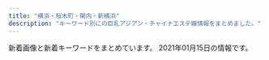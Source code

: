 ```yaml
---
title: "横浜・桜木町・関内・新横浜"
description: "キーワード別にの巨乳アジアン・チャイナエステ嬢情報をまとめました。"
---
```


新着画像と新着キーワードをまとめています。
2021年01月15日の情報です。

<DmmAffiliateIns />
<KeywordTable
  shops={
    [
    {
        "img_links": [
            "http://diamond.esute.tokyo/images/pic2.jpg",
            "http://diamond.esute.tokyo/images/bar-interior.png",
            "http://diamond.esute.tokyo/images/c-staff.png",
            "http://diamond.esute.tokyo/images/pic-akasuri.png",
            "http://diamond.esute.tokyo/images/bar-staff.png",
            "http://diamond.esute.tokyo/images/bar-pickup.png",
            "http://diamond.esute.tokyo/images/bill.jpg",
            "http://diamond.esute.tokyo/images/c-top.png",
            "http://diamond.esute.tokyo/images/c-interior.png",
            "http://diamond.esute.tokyo/staff/s-yumi.jpg",
            "http://diamond.esute.tokyo/images/footer.png",
            "http://diamond.esute.tokyo/images/pic1.jpg",
            "http://diamond.esute.tokyo/staff/s-mari.jpg",
            "http://diamond.esute.tokyo/staff/s-ai.jpg",
            "http://diamond.esute.tokyo/images/b-tel.png",
            "http://diamond.esute.tokyo/images/bar-cam.png"
        ],
        "keywords": {},
        "name": "\u30c0\u30a4\u30e4",
        "url": "http://diamond.esute.tokyo/",
        "station": "JR\u95a2\u5185\u99c5\u5357\u53e3"
    },
    {
        "url": "http://relacute.ies.bz/",
        "img_links": [
            "http://relacute.ies.bz/images/top.jpg",
            "http://relacute.ies.bz/images/s_news.jpg",
            "http://relacute.ies.bz/photos/sites/29/2020/10/2020101804232462.jpg",
            "http://relacute.ies.bz/photos/sites/29/2020/12/2020120305165313.jpg",
            "http://relacute.ies.bz/images/room1.jpg",
            "http://relacute.ies.bz/images/room4.jpg",
            "http://relacute.ies.bz/photos/sites/29/2020/11/2020112204235072.jpg",
            "http://relacute.ies.bz/photos/sites/29/2020/09/2020091708292435.jpg",
            "http://relacute.ies.bz/images/mobile.jpg",
            "http://relacute.ies.bz/photos/sites/29/2020/06/2020061906073550.jpg",
            "http://relacute.ies.bz/photos/sites/29/2020/12/2020122504261135.jpg",
            "http://relacute.ies.bz/images/s_staff.jpg",
            "http://relacute.ies.bz/photos/sites/29/2020/02/202002040653358.jpg",
            "http://relacute.ies.bz/photos/sites/29/2020/12/202012250426128.jpg",
            "http://relacute.ies.bz/images/room2.jpg",
            "http://relacute.ies.bz/images/room3.jpg"
        ],
        "keywords": {
            "C": 1,
            "86": 2,
            "D": 7,
            "82": 1,
            "85": 3,
            "87": 2
        },
        "name": "RelaCute \u30ea\u30e9\u30ad\u30e5\u30fc\u30c8",
        "station": "JR\u4e2d\u5c71\u99c5\u5317\u53e3"
    },
    {
        "station": "\u6771\u767d\u697d\u99c5",
        "keywords": {
            "86": 8,
            "87": 8,
            "D": 4,
            "C": 24
        },
        "name": "\u697d\u697d",
        "img_links": [
            "http://www.rakuraku.esjoho.com/files/004.jpg",
            "http://www.rakuraku.esjoho.com/images/mobile.jpg",
            "http://www.rakuraku.esjoho.com/images/line.png",
            "http://www.rakuraku.esjoho.com/files/001-03.jpg",
            "http://www.rakuraku.esjoho.com/files/002.jpg",
            "http://www.rakuraku.esjoho.com/files/003-02.jpg",
            "http://www.rakuraku.esjoho.com/files/003-03.jpg",
            "http://www.rakuraku.esjoho.com/images/r3.jpg",
            "http://www.rakuraku.esjoho.com/files/004-02.jpg",
            "http://www.rakuraku.esjoho.com/files/002-02.jpg",
            "http://www.rakuraku.esjoho.com/files/003.jpg",
            "http://www.rakuraku.esjoho.com/files/004-03.jpg",
            "http://www.rakuraku.esjoho.com/files/001.jpg",
            "http://www.rakuraku.esjoho.com/files/002-03.jpg",
            "http://www.rakuraku.esjoho.com/files/001-02.jpg"
        ],
        "url": "http://www.rakuraku.esjoho.com/"
    },
    {
        "name": "\u7652\u3057\u306e\u624b",
        "keywords": {
            "84": 22,
            "83": 11,
            "88": 11,
            "85": 11,
            "86": 33,
            "D": 88,
            "87": 22,
            "E": 22
        },
        "url": "https://iyashinote.xyz.mn/",
        "station": "JR\u6a2a\u6d5c\u99c5\u897f\u53e3",
        "img_links": [
            "https://iyashinote.xyz.mn/photos/sites/38/2020/11/2020110305044086.jpg",
            "https://iyashinote.xyz.mn/images/staff_line.jpg",
            "https://iyashinote.xyz.mn/photos/sites/38/2020/10/2020103004355072.jpg",
            "https://iyashinote.xyz.mn/images/top.png",
            "https://iyashinote.xyz.mn/photos/sites/38/2020/09/2020092703255462.jpg",
            "https://iyashinote.xyz.mn/photos/sites/38/2021/01/2021011103000299.jpg",
            "https://iyashinote.xyz.mn/images/mobile.jpg",
            "https://iyashinote.xyz.mn/images/news.jpg",
            "https://iyashinote.xyz.mn/photos/sites/38/2020/09/2020092703255374.jpg",
            "https://iyashinote.xyz.mn/photos/sites/38/2020/10/2020103004354442.jpg",
            "https://iyashinote.xyz.mn/images/hua.png",
            "https://iyashinote.xyz.mn/photos/sites/38/2020/12/2020121205503460.jpg",
            "https://iyashinote.xyz.mn/photos/sites/38/2021/01/2021011103014717.jpg",
            "https://iyashinote.xyz.mn/images/newface.jpg",
            "https://iyashinote.xyz.mn/photos/sites/38/2020/09/2020092703255247.jpg",
            "https://iyashinote.xyz.mn/photos/sites/38/2020/12/2020120601493848.jpg",
            "https://iyashinote.xyz.mn/images/bj3.png",
            "https://iyashinote.xyz.mn/photos/sites/38/2020/09/2020092703255219.jpg"
        ]
    },
    {
        "name": "Baby Girl \uff5e\u30d9\u30a4\u30d3\u30fc\u30ac\u30fc\u30eb\uff5e",
        "img_links": [
            "http://www.nekomusume.esjp.site/images/s_staff.png",
            "http://www.nekomusume.esjp.site/files/004.jpg",
            "http://www.nekomusume.esjp.site/images/s_link.png",
            "http://www.nekomusume.esjp.site/images/r5.jpg",
            "http://www.nekomusume.esjp.site/images/shop/shop02.jpg",
            "http://www.nekomusume.esjp.site/images/top.png",
            "http://www.nekomusume.esjp.site/files/002.jpg",
            "http://www.nekomusume.esjp.site/images/r1.jpg",
            "http://www.nekomusume.esjp.site/images/r4.jpg",
            "http://www.nekomusume.esjp.site/images/r2.jpg",
            "http://www.nekomusume.esjp.site/images/face.png",
            "http://www.nekomusume.esjp.site/images/pick.png",
            "http://www.nekomusume.esjp.site/images/news.png",
            "http://www.nekomusume.esjp.site/files/001.jpg",
            "http://www.nekomusume.esjp.site/files/011.jpg",
            "http://www.nekomusume.esjp.site/images/shop/shop01.jpg",
            "http://www.nekomusume.esjp.site/images/end.png",
            "http://www.nekomusume.esjp.site/images/shop/shop03.jpg",
            "http://www.nekomusume.esjp.site/images/shop/shop04.jpg",
            "http://www.nekomusume.esjp.site/images/bj2.jpg"
        ],
        "station": "JR\u685c\u6728\u753a\u99c5\u5357\u53e3",
        "keywords": {
            "D": 2,
            "86": 1,
            "C": 1,
            "87": 2,
            "F": 1,
            "91": 1
        },
        "url": "http://www.nekomusume.esjp.site/"
    },
    {
        "name": "\u68ee\u82d1",
        "keywords": {
            "83": 12,
            "C": 6,
            "85": 12,
            "87": 6,
            "D": 24
        },
        "url": "http://morien.este.work/",
        "station": "\u53cd\u753a\u99c5",
        "img_links": [
            "http://morien.este.work/2/uploadimg/1577672563.jpg",
            "http://morien.este.work/2/uploadimg/1578366879.jpg",
            "http://morien.este.work/mens-esthe.png",
            "http://morien.este.work/2/uploadimg/1574764277.jpg",
            "http://morien.este.work/2/uploadimg/1594704743.jpg",
            "http://morien.este.work/top.jpg",
            "http://morien.este.work/2/uploadimg/1565558725.jpg"
        ]
    },
    {
        "url": "http://misaki.este88.com/",
        "name": "\u307f\u3055\u304d",
        "keywords": {
            "D": 2
        },
        "station": "JR\u4e2d\u5c71\u99c5\u5317\u53e3",
        "img_links": [
            "http://misaki.este88.com/images/sp02.jpg",
            "http://misaki.este88.com/img/header01.jpg",
            "http://misaki.este88.com/gals/yuyu1.jpg",
            "http://misaki.este88.com/img/header00.jpg",
            "http://misaki.este88.com/gals/mari1.jpg",
            "http://misaki.este88.com/gals/mimi1.jpg",
            "http://misaki.este88.com/gals/sakura1.jpg",
            "http://misaki.este88.com/gals/ayumi1.jpg",
            "http://misaki.este88.com/gals/riri1.jpg",
            "http://misaki.este88.com/img/header02.jpg",
            "http://misaki.este88.com/img/header03.jpg",
            "http://misaki.este88.com/gals/momo1.jpg",
            "http://misaki.este88.com/gals/nana1.jpg",
            "http://misaki.este88.com/gals/ruru1.jpg"
        ]
    },
    {
        "name": "\u7d62\u9999\uff5e\u30a2\u30e4\u30ab\uff5e",
        "url": "http://www.est-aya.work/",
        "img_links": [
            "http://www.est-aya.work/images/int2.png",
            "http://www.est-aya.work/images/mobile.jpg",
            "http://www.est-aya.work/images/ta.jpg",
            "http://www.est-aya.work/images/10.jpg",
            "http://www.est-aya.work/images/news.png",
            "http://www.est-aya.work/images/sys2.png",
            "http://www.est-aya.work/img/eri1.jpg",
            "http://www.est-aya.work/images/staff_t.jpg",
            "http://www.est-aya.work/img/asuka1.jpg",
            "http://www.est-aya.work/images/sys3.png",
            "http://www.est-aya.work/images/interior_t.jpg",
            "http://www.est-aya.work/images/sys1.png",
            "http://www.est-aya.work/images/5.jpg",
            "http://www.est-aya.work/images/tel.jpg",
            "http://www.est-aya.work/img/yuri1.jpg",
            "http://www.est-aya.work/images/rec2.jpg",
            "http://www.est-aya.work/images/rec1.png",
            "http://www.est-aya.work/images/head.jpg",
            "http://www.est-aya.work/images/2.jpg",
            "http://www.est-aya.work/images/line.png",
            "http://www.est-aya.work/img/ayumi1.jpg",
            "http://www.est-aya.work/images/info.png",
            "http://www.est-aya.work/images/8.jpg",
            "http://www.est-aya.work/images/int1.png"
        ],
        "station": "JR\u685c\u6728\u753a\u99c5\u53571\u51fa\u53e3",
        "keywords": {}
    },
    {
        "name": "\u30ab\u30e9\u30d5\u30eb\u30ea\u30be\u30fc\u30c8",
        "url": "https://color.uouono.com/",
        "station": "JR\u6a2a\u6d5c\u99c5\u76f8\u9244\u53e3",
        "img_links": [
            "https://color.uouono.com/wp-content/uploads/2019/06/90876sacolor.jpg",
            "https://color.uouono.com/wp-content/themes/este/img/top-img01.png",
            "https://color.uouono.com/wp-content/uploads/2020/09/78521color.jpg",
            "https://color.uouono.com/wp-content/uploads/2020/12/290897tyrdfforyou.jpg",
            "https://color.uouono.com/wp-content/themes/este/img/2.jpg",
            "https://color.uouono.com/wp-content/uploads/2020/01/786543color.jpg",
            "https://color.uouono.com/wp-content/themes/este/img/top-img02.png",
            "https://color.uouono.com/wp-content/uploads/2020/10/8765color.jpg",
            "https://color.uouono.com/wp-content/uploads/2020/12/1foryou.jpg",
            "https://color.uouono.com/wp-content/themes/este/img/3.jpg",
            "https://color.uouono.com/wp-content/themes/este/img/tel_header.png",
            "https://color.uouono.com/wp-content/uploads/2019/06/1sa786776521olor.jpg",
            "https://color.uouono.com/wp-content/uploads/2018/12/yycolor.jpg",
            "https://color.uouono.com/wp-content/uploads/2020/01/90876521color.jpg",
            "https://color.uouono.com/wp-content/themes/este/img/tel_footer.png",
            "https://color.uouono.com/wp-content/themes/este/img/4.jpg",
            "https://color.uouono.com/wp-content/uploads/2019/12/s09a8ytashcolor.jpg",
            "https://color.uouono.com/wp-content/themes/este/img/top-img03.png",
            "https://color.uouono.com/wp-content/themes/este/img/1.jpg",
            "https://color.uouono.com/wp-content/uploads/2020/10/c-olor.jpg",
            "https://color.uouono.com/wp-content/uploads/2019/06/786sa1color.jpg",
            "https://color.uouono.com/wp-content/uploads/2020/11/iuosacolor.jpg",
            "https://color.uouono.com/wp-content/themes/este/img/call.png"
        ],
        "keywords": {
            "D": 29,
            "E": 13
        }
    },
    {
        "keywords": {
            "D": 6,
            "86": 9,
            "E": 3
        },
        "name": "\u5b66\u5712",
        "img_links": [
            "http://sweety-est.info/images/news.png",
            "http://sweety-est.info/images/cg01.jpg",
            "http://sweety-est.info/images/cg04.jpg",
            "http://sweety-est.info/images/cg06.jpg",
            "http://sweety-est.info/images/top.png",
            "http://sweety-est.info/images/evetop.png",
            "http://sweety-est.info/images/sruru.jpg",
            "http://sweety-est.info/images/precau.png",
            "http://sweety-est.info/images/staff_s.png"
        ],
        "url": "http://sweety-est.info/",
        "station": "\u30bb\u30f3\u30bf\u30fc\u5357\u99c51\u756a\u51fa\u53e3"
    },
    {
        "img_links": [
            "http://xn--vckg5a5c7c8c1czd.xyz/img/cg01.png",
            "http://xn--vckg5a5c7c8c1czd.xyz/img/nav-002.png",
            "http://xn--vckg5a5c7c8c1czd.xyz/img/tel.png",
            "http://xn--vckg5a5c7c8c1czd.xyz/img/nav-003.png",
            "http://xn--vckg5a5c7c8c1czd.xyz/img/a2.jpg",
            "http://xn--vckg5a5c7c8c1czd.xyz/img/cg07.png",
            "http://xn--vckg5a5c7c8c1czd.xyz/img/top01.png",
            "http://xn--vckg5a5c7c8c1czd.xyz/img/a1.jpg",
            "http://xn--vckg5a5c7c8c1czd.xyz/img/cg06.png",
            "http://xn--vckg5a5c7c8c1czd.xyz/img/a3.jpg",
            "http://xn--vckg5a5c7c8c1czd.xyz/img/nav-001.png",
            "http://xn--vckg5a5c7c8c1czd.xyz/img/a4.jpg",
            "http://xn--vckg5a5c7c8c1czd.xyz/img/cg09.png",
            "http://xn--vckg5a5c7c8c1czd.xyz/img/cg03.png",
            "http://xn--vckg5a5c7c8c1czd.xyz/img/nav-004.png",
            "http://xn--vckg5a5c7c8c1czd.xyz/img/cg02.png",
            "http://xn--vckg5a5c7c8c1czd.xyz/img/nav-006.png",
            "http://xn--vckg5a5c7c8c1czd.xyz/img/a5.jpg",
            "http://xn--vckg5a5c7c8c1czd.xyz/img/nav-005.png",
            "http://xn--vckg5a5c7c8c1czd.xyz/img/a6.jpg",
            "http://xn--vckg5a5c7c8c1czd.xyz/img/no.png",
            "http://xn--vckg5a5c7c8c1czd.xyz/img/cg05.png"
        ],
        "station": "\u30bb\u30f3\u30bf\u30fc\u5317\u99c5",
        "url": "http://xn--vckg5a5c7c8c1czd.xyz/",
        "name": "\u30a2\u30ed\u30de\u30db\u30fc\u30e0",
        "keywords": {}
    },
    {
        "name": "\u990a\u5fc3\u5802",
        "station": "\u53cd\u753a\u99c5",
        "keywords": {},
        "url": "http://www.yoshindo.es-relax.info/",
        "img_links": [
            "http://www.yoshindo.es-relax.info/images/top-kpbar.png",
            "http://www.yoshindo.es-relax.info/images/topnews.png",
            "http://www.yoshindo.es-relax.info/images/kaori1.jpg",
            "http://www.yoshindo.es-relax.info/images/topbar.png",
            "http://www.yoshindo.es-relax.info/images/yuki1.jpg",
            "http://www.yoshindo.es-relax.info/images/sayuri1.jpg",
            "http://www.yoshindo.es-relax.info/images/yuna1.jpg",
            "http://www.yoshindo.es-relax.info/images/youko1.jpg",
            "http://www.yoshindo.es-relax.info/images/topinfo.png",
            "http://www.yoshindo.es-relax.info/images/yui1.jpg",
            "http://www.yoshindo.es-relax.info/images/sidebar-credit.png",
            "http://www.yoshindo.es-relax.info/images/arisu1.jpg"
        ]
    },
    {
        "url": "http://r-relax.info/",
        "name": "\u30de\u30a4\u30de\u30ea\u30e4",
        "station": "JR\u65b0\u6a2a\u6d5c\u99c5",
        "keywords": {},
        "img_links": [
            "http://r-relax.info/images/index_13.jpg",
            "http://r-relax.info/images/sys_09.jpg",
            "http://r-relax.info/girl/03.jpg",
            "http://r-relax.info/girl/05.jpg",
            "http://r-relax.info/images/r06.jpg",
            "http://r-relax.info/girl/01a.jpg",
            "http://r-relax.info/girl/04a.jpg",
            "http://r-relax.info/images/index_07.jpg",
            "http://r-relax.info/images/index_01.jpg",
            "http://r-relax.info/images/r02.jpg",
            "http://r-relax.info/images/r03.jpg",
            "http://r-relax.info/images/staff_09.jpg",
            "http://r-relax.info/images/index_06.jpg",
            "http://r-relax.info/images/info_09.jpg",
            "http://r-relax.info/images/index_05.jpg",
            "http://r-relax.info/girl/02.jpg",
            "http://r-relax.info/girl/04.jpg",
            "http://r-relax.info/images/index_18.jpg",
            "http://r-relax.info/images/index_03.jpg",
            "http://r-relax.info/girl/02a.jpg",
            "http://r-relax.info/images/index_02.jpg",
            "http://r-relax.info/images/index_12.jpg",
            "http://r-relax.info/images/rec_09.jpg",
            "http://r-relax.info/girl/09.jpg",
            "http://r-relax.info/images/r05.jpg",
            "http://r-relax.info/girl/03a.jpg",
            "http://r-relax.info/girl/01.jpg",
            "http://r-relax.info/images/index_04.jpg",
            "http://r-relax.info/images/r04.jpg",
            "http://r-relax.info/images/index_17.jpg",
            "http://r-relax.info/images/r01.jpg",
            "http://r-relax.info/girl/00.jpg",
            "http://r-relax.info/images/rec.jpg",
            "http://r-relax.info/images/info.jpg",
            "http://r-relax.info/images/sub_12.jpg",
            "http://r-relax.info/girl/05a.jpg"
        ]
    },
    {
        "img_links": [
            "http://www.gakuen.relaxjp.info/files/003-03.jpg",
            "http://www.gakuen.relaxjp.info/files/002-03.jpg",
            "http://www.gakuen.relaxjp.info/files/001.jpg",
            "http://www.gakuen.relaxjp.info/files/001-02.jpg",
            "http://www.gakuen.relaxjp.info/files/006-02.jpg",
            "http://www.gakuen.relaxjp.info/files/003.jpg",
            "http://www.gakuen.relaxjp.info/files/004-02.jpg",
            "http://www.gakuen.relaxjp.info/files/003-02.jpg",
            "http://www.gakuen.relaxjp.info/files/001-03.jpg",
            "http://www.gakuen.relaxjp.info/files/006-03.jpg",
            "http://www.gakuen.relaxjp.info/img/top_slider02.jpg",
            "http://www.gakuen.relaxjp.info/files/004-03.jpg",
            "http://www.gakuen.relaxjp.info/files/005.jpg",
            "http://www.gakuen.relaxjp.info/files/005-02.jpg",
            "http://www.gakuen.relaxjp.info/files/006.jpg",
            "http://www.gakuen.relaxjp.info/files/004.jpg",
            "http://www.gakuen.relaxjp.info/files/002.jpg",
            "http://www.gakuen.relaxjp.info/files/002-02.jpg",
            "http://www.gakuen.relaxjp.info/img/top_slider01.jpg",
            "http://www.gakuen.relaxjp.info/files/005-03.jpg"
        ],
        "keywords": {
            "87": 20,
            "D": 16,
            "E": 4,
            "C": 4,
            "82": 4
        },
        "name": "\u7f8e\u5c11\u5973\u5b66\u5712",
        "station": "JR\u95a2\u5185\u99c5\u5357\u53e3",
        "url": "http://www.gakuen.relaxjp.info/"
    },
    {
        "keywords": {
            "F": 4,
            "D": 18,
            "86": 38,
            "E": 6,
            "85": 13,
            "87": 30,
            "89": 3,
            "C": 59,
            "88": 3
        },
        "url": "http://www.rose-color.info/",
        "img_links": [
            "http://www.rose-color.info/public/image/20190509/20190509151712_73273.jpg",
            "http://www.rose-color.info/public/image/20200926/20200926023207_93288.jpg",
            "http://www.rose-color.info/img/gback.jpg",
            "http://www.rose-color.info/public/image/20190922/20190922200457_51255.jpeg",
            "http://www.rose-color.info/public/image/20190509/20190509145639_35576.jpg",
            "http://www.rose-color.info/public/image/20190509/20190509145323_81608.jpg",
            "http://www.rose-color.info/public/image/20200624/20200624132622_25845.jpg",
            "http://www.rose-color.info/public/image/20190509/20190509140913_93259.jpg",
            "http://www.rose-color.info/img/gtop.jpg",
            "http://www.rose-color.info/public/image/20190509/20190509145318_30201.jpg",
            "http://www.rose-color.info/img/link2.jpg",
            "http://www.rose-color.info/public/image/20190819/20190819122724_17981.png",
            "http://www.rose-color.info/public/image/20190509/20190509140935_98972.jpg",
            "http://www.rose-color.info/public/image/20190517/20190517212507_39342.jpg",
            "http://www.rose-color.info/public/image/20201113/20201113005050_58373.png",
            "http://www.rose-color.info/public/image/20191025/20191025151602_11534.jpg",
            "http://www.rose-color.info/public/image/20201020/20201020184710_30595.png",
            "http://www.rose-color.info/public/image/20201210/20201210130347_71702.png",
            "http://www.rose-color.info/public/image/20201014/20201014160847_32283.jpg",
            "http://www.rose-color.info/public/image/20190509/20190509145904_79944.jpg",
            "http://www.rose-color.info/img/sys.jpg",
            "http://www.rose-color.info/public/image/20201009/20201009005900_97376.jpg",
            "http://www.rose-color.info/img/koko.png",
            "http://www.rose-color.info/public/image/20190509/20190509151815_26133.jpg",
            "http://www.rose-color.info/public/image/20200417/20200417025857_20118.png",
            "http://www.rose-color.info/public/image/20190924/20190924151957_88257.jpg",
            "http://www.rose-color.info/img/link1.jpg",
            "http://www.rose-color.info/public/image/20190517/20190517212433_70632.jpg",
            "http://www.rose-color.info/public/image/20190509/20190509151145_51237.jpg",
            "http://www.rose-color.info/public/image/20201007/20201007120913_18836.jpg",
            "http://www.rose-color.info/public/image/20201130/20201130144441_16819.jpg",
            "http://www.rose-color.info/public/image/20190509/20190509140857_11715.jpg",
            "http://www.rose-color.info/public/image/20190509/20190509160519_55359.jpg",
            "http://www.rose-color.info/public/image/20190509/20190509150501_74550.jpg",
            "http://www.rose-color.info/public/image/20200818/20200818115250_43959.jpg",
            "http://www.rose-color.info/public/image/20190509/20190509145858_80062.jpg",
            "http://www.rose-color.info/public/image/20190509/20190509140925_63726.jpg",
            "http://www.rose-color.info/public/image/20201107/20201107123935_72522.png",
            "http://www.rose-color.info/public/image/20190517/20190517212453_15511.jpg",
            "http://www.rose-color.info/public/image/20190509/20190509150319_28745.jpg",
            "http://www.rose-color.info/public/image/20190922/20190922200505_21149.jpeg"
        ],
        "station": "JR\u65b0\u6a2a\u6d5c\u99c5\u5317\u53e3",
        "name": "Rose Color\uff5e\u30ed\u30fc\u30ba\u30ab\u30e9\u30fc\uff5e"
    },
    {
        "station": "JR\u6771\u795e\u5948\u5ddd\u99c5",
        "img_links": [
            "http://www.rakuraku-venus.xyz/images/shop/h2.jpg",
            "http://www.rakuraku-venus.xyz/images/index-f.jpg",
            "http://www.rakuraku-venus.xyz/images/staff/10/aya.png",
            "http://www.rakuraku-venus.xyz/images/nav/lanmu-staff.jpg",
            "http://www.rakuraku-venus.xyz/images/staff/10/1.jpg",
            "http://www.rakuraku-venus.xyz/images/shop/r1.jpg",
            "http://www.rakuraku-venus.xyz/images/shop/h4.jpg",
            "http://www.rakuraku-venus.xyz/images/nav/lanmu-job.jpg",
            "http://www.rakuraku-venus.xyz/images/index-kai_16.jpg",
            "http://www.rakuraku-venus.xyz/images/nav/lanmu-sys.jpg",
            "http://www.rakuraku-venus.xyz/images/shop/h3.jpg",
            "http://www.rakuraku-venus.xyz/images/index-kai_05.jpg",
            "http://www.rakuraku-venus.xyz/psd/off.jpg",
            "http://www.rakuraku-venus.xyz/images/lan-t/images/lan-t_01.jpg",
            "http://www.rakuraku-venus.xyz/images/index-kai_03.jpg",
            "http://www.rakuraku-venus.xyz/images/index-kai_08.jpg",
            "http://www.rakuraku-venus.xyz/images/nav/lanmu-acc.jpg",
            "http://www.rakuraku-venus.xyz/images/light_img.jpg",
            "http://www.rakuraku-venus.xyz/images/staff/10/ai.jpg",
            "http://www.rakuraku-venus.xyz/images/index-kai_07.jpg",
            "http://www.rakuraku-venus.xyz/images/index-kai_13a.jpg",
            "http://www.rakuraku-venus.xyz/images/index-kai_13.jpg",
            "http://www.rakuraku-venus.xyz/images/staff/10/sizuka2.jpg"
        ],
        "url": "http://www.rakuraku-venus.xyz/",
        "name": "\u697d\u3005\u30f4\u30a3\u30fc\u30ca\u30b9",
        "keywords": {}
    },
    {
        "img_links": [
            "http://no1-aroma.com/static/picture/page-top_off.png",
            "http://no1-aroma.com/static/picture/top_back_pc1.jpg",
            "http://no1-aroma.com/img/04.jpg",
            "http://no1-aroma.com/static/picture/15.jpg",
            "http://no1-aroma.com/static/picture/sub_back_pc.jpg",
            "http://no1-aroma.com/static/picture/sub_back_sp.jpg",
            "http://no1-aroma.com/img/01.jpg",
            "http://no1-aroma.com/img/03.jpg",
            "http://no1-aroma.com/img/02.jpg",
            "http://no1-aroma.com/static/picture/top_back_sp1.jpg",
            "http://no1-aroma.com/price/kosu.png"
        ],
        "keywords": {},
        "station": "JR\u6771\u795e\u5948\u5ddd\u99c5\u897f\u53e3",
        "name": "No.1 Aroma",
        "url": "http://no1-aroma.com/"
    },
    {
        "station": "JR\u95a2\u5185\u99c5\u5357\u53e3",
        "keywords": {
            "\u30bb\u30af\u30b7\u30fc": 1,
            "D": 2,
            "C": 3,
            "85": 1,
            "86": 2,
            "E": 1,
            "88": 1,
            "80": 1,
            "96": 1,
            "99": 1
        },
        "name": "Baby Heart \uff5e\u30d9\u30a4\u30d3\u30fc\u30cf\u30fc\u30c8\uff5e",
        "url": "http://babyheart.info/",
        "img_links": [
            "http://babyheart.info/images/gallery1.jpg",
            "http://babyheart.info/staffPhoto/s20201102132433.jpg",
            "http://babyheart.info/staffPhoto/s20201113143406.jpg",
            "http://babyheart.info/staffPhoto/s20201102165304.jpg",
            "http://babyheart.info/staffPhoto/b20201102132433.jpg",
            "http://babyheart.info/staffPhoto/b20201113143808.jpg",
            "http://babyheart.info/staffPhoto/s20201102210807.jpg",
            "http://babyheart.info/staffPhoto/b20201102165737.jpg",
            "http://babyheart.info/images/slider1/03.jpg",
            "http://babyheart.info/staffPhoto/s20201102195459.jpg",
            "http://babyheart.info/staffPhoto/s20201102165737.jpg",
            "http://babyheart.info/staffPhoto/s20201113143808.jpg",
            "http://babyheart.info/uploadfiles/images/campaignBabyheartInfo.jpg",
            "http://babyheart.info/staffPhoto/b20201102210807.jpg",
            "http://babyheart.info/js/sliderLine/slide_next.png",
            "http://babyheart.info/js/sliderLine/slide_prev.png",
            "http://babyheart.info/images/returnBtn.png",
            "http://babyheart.info/staffPhoto/s20210110172549.jpg",
            "http://babyheart.info/staffPhoto/b20201102165304.jpg",
            "http://babyheart.info/staffPhoto/b20210110172549.jpg",
            "http://babyheart.info/staffPhoto/b20201113143406.jpg",
            "http://babyheart.info/images/mobile.jpg",
            "http://babyheart.info/staffPhoto/b20201102195459.jpg",
            "http://babyheart.info/images/slider1/02.jpg"
        ]
    },
    {
        "keywords": {
            "87": 1,
            "E": 1,
            "88": 1,
            "85": 1,
            "D": 2,
            "97": 1,
            "\u30bb\u30af\u30b7\u30fc": 4,
            "82": 1,
            "C": 5,
            "98": 1,
            "86": 2
        },
        "name": "\u7652\u3057\u30d9\u30b9\u30c8",
        "img_links": [
            "http://iyasibest.com/images/store/o01.jpg",
            "http://iyasibest.com/staffPhoto/b20200228201258.jpg",
            "http://iyasibest.com/images/store/o04.jpg",
            "http://iyasibest.com/staffPhoto/b20200711165223.jpg",
            "http://iyasibest.com/images/store/o07.jpg",
            "http://iyasibest.com/images/store/03.jpg",
            "http://iyasibest.com/images/store/o02.jpg",
            "http://iyasibest.com/staffPhoto/b20201102190836.jpg",
            "http://iyasibest.com/images/store/o05.jpg",
            "http://iyasibest.com/uploadfiles/images/campaignIyasibestCom1.png",
            "http://iyasibest.com/staffPhoto/b20210109235214.jpg",
            "http://iyasibest.com/staffPhoto/b20200402041705.jpg",
            "http://iyasibest.com/staffPhoto/b20200310001745.jpg",
            "http://iyasibest.com/staffPhoto/b20200911161049.jpg",
            "http://iyasibest.com/images/store/01.jpg",
            "http://iyasibest.com/staffPhoto/b20200306221420.jpg",
            "http://iyasibest.com/images/store/o06.jpg",
            "http://iyasibest.com/images/store/02.jpg",
            "http://iyasibest.com/uploadfiles/images/campaignIyasibestCom2.png",
            "http://iyasibest.com/staffPhoto/b20200531120750.jpg",
            "http://iyasibest.com/images/store/o09.jpg",
            "http://iyasibest.com/images/store/o10.jpg",
            "http://iyasibest.com/images/store/o11.jpg",
            "http://iyasibest.com/images/store/o03.jpg",
            "http://iyasibest.com/images/returnBtn.png",
            "http://iyasibest.com/images/store/o08.jpg"
        ],
        "url": "http://iyasibest.com/",
        "station": "JR\u95a2\u5185\u99c5\u5357\u53e3"
    },
    {
        "url": "http://raimu.ests.jp/",
        "station": "JR\u6771\u795e\u5948\u5ddd\u99c5\u897f\u53e3",
        "keywords": {
            "86": 12,
            "84": 6,
            "D": 24,
            "87": 6
        },
        "name": "\u6765\u5922\uff5e\u30e9\u30a4\u30e0\uff5e",
        "img_links": [
            "http://raimu.ests.jp/photos/sites/7/2020/12/2020121307334124.jpg",
            "http://raimu.ests.jp/images/mobile.jpg",
            "http://raimu.ests.jp/images/new.jpg",
            "http://raimu.ests.jp/images/top.png",
            "http://raimu.ests.jp/images/s_face.jpg",
            "http://raimu.ests.jp/images/hua.png",
            "http://raimu.ests.jp/images/room1.jpg",
            "http://raimu.ests.jp/images/service.png",
            "http://raimu.ests.jp/images/s_pick.jpg",
            "http://raimu.ests.jp/images/pick_bj3.jpg",
            "http://raimu.ests.jp/photos/sites/7/2020/12/2020121508002842.jpg",
            "http://raimu.ests.jp/images/room2.jpg",
            "http://raimu.ests.jp/images/room4.jpg",
            "http://raimu.ests.jp/images/nbj3.jpg",
            "http://raimu.ests.jp/images/nbj1.jpg",
            "http://raimu.ests.jp/images/room3.jpg",
            "http://raimu.ests.jp/photos/sites/7/2020/12/2020121307012443.jpg",
            "http://raimu.ests.jp/images/s_link.jpg",
            "http://raimu.ests.jp/images/pick_bj1.jpg",
            "http://raimu.ests.jp/photos/sites/7/2020/12/2020121307334187.jpg",
            "http://raimu.ests.jp/images/s_blog.jpg",
            "http://raimu.ests.jp/images/s_staff.jpg",
            "http://raimu.ests.jp/images/1.jpg",
            "http://raimu.ests.jp/images/s_service.jpg"
        ]
    },
    {
        "station": "JR\u95a2\u5185\u99c5",
        "img_links": [
            "https://kannai-mensesthe.com/room/1-l.jpg",
            "https://kannai-mensesthe.com/icon/facebook.png",
            "https://kannai-mensesthe.com/images/clear.png",
            "https://kannai-mensesthe.com/staff/haru-s1.jpg",
            "https://kannai-mensesthe.com/icon/line.png",
            "https://kannai-mensesthe.com/room/1-s.jpg",
            "https://kannai-mensesthe.com/staff/sora-s1.jpg",
            "https://hamamatsucho-esthe.work/icon/twitter.png",
            "https://kannai-mensesthe.com/icon/google_plus.png",
            "https://hamamatsucho-esthe.work/icon/line.png",
            "https://kannai-mensesthe.com/staff/koko-l1.jpg",
            "https://kannai-mensesthe.com/staff/maki-l1.jpg",
            "https://kannai-mensesthe.com/2019/12/03/risa-s1.jpg",
            "https://kannai-mensesthe.com/room/2-l.jpg",
            "https://kannai-mensesthe.com/images/main-sp.jpg",
            "https://kannai-mensesthe.com/staff/mika-s1.jpg",
            "https://hamamatsucho-esthe.work/icon/google_plus.png",
            "https://kannai-mensesthe.com/staff/mika-l1.jpg",
            "https://kannai-mensesthe.com/room/4-l.jpg",
            "https://kannai-mensesthe.com/room/3-s.jpg",
            "https://kannai-mensesthe.com/images/footer-l.png",
            "https://kannai-mensesthe.com/images/flower.png",
            "https://kannai-mensesthe.com/room/4-s.jpg",
            "https://hamamatsucho-esthe.work/icon/facebook.png",
            "https://kannai-mensesthe.com/2019/11/10/1.jpg",
            "https://kannai-mensesthe.com/staff/haru-l1.jpg",
            "https://kannai-mensesthe.com/staff/risa-l1.jpg",
            "https://kannai-mensesthe.com/room/3-l.jpg",
            "https://kannai-mensesthe.com/staff/sora-l1.jpg",
            "https://kannai-mensesthe.com/room/esthe1.jpg",
            "https://kannai-mensesthe.com/button/staff.png",
            "https://kannai-mensesthe.com//images/footer-r.png",
            "https://kannai-mensesthe.com/button/blog.png",
            "https://kannai-mensesthe.com/icon/twitter.png",
            "https://kannai-mensesthe.com/room/2-s.jpg",
            "https://kannai-mensesthe.com/button/home.png",
            "https://kannai-mensesthe.com/room/esthe2.jpg",
            "https://kannai-mensesthe.com/room/esthe3.jpg",
            "https://kannai-mensesthe.com/images/main1.jpg",
            "http://kannai-mensesthe.com/images/flower.png",
            "https://kannai-mensesthe.com/staff/maki-s1.jpg",
            "https://kannai-mensesthe.com/staff/koko-s1.jpg",
            "https://kannai-mensesthe.com/staff/risa-s1.jpg"
        ],
        "keywords": {
            "90": 28,
            "88": 14
        },
        "url": "http://kannai-mensesthe.com/",
        "name": "Olive"
    },
    {
        "station": "\u83ca\u540d\u99c5\u897f\u53e3",
        "img_links": [
            "http://sakura.reraku.work/images/mobile.jpg",
            "http://sakura.reraku.work/photos/sites/48/2020/06/2020060308124485.jpg",
            "http://sakura.reraku.work/images/s_staff.png",
            "http://sakura.reraku.work/images/s_link.png",
            "http://sakura.reraku.work/images/info.jpg",
            "http://sakura.reraku.work/photos/sites/48/2020/06/2020060308123910.jpg",
            "http://sakura.reraku.work/images/room1.jpg",
            "http://sakura.reraku.work/photos/sites/48/2020/06/202006030812418.jpg",
            "http://sakura.reraku.work/images/room2.jpg",
            "http://sakura.reraku.work/images/s3.jpg",
            "http://sakura.reraku.work/images/room3.jpg",
            "http://sakura.reraku.work/images/info2.jpg",
            "http://sakura.reraku.work/images/s_news.jpg",
            "http://sakura.reraku.work/images/top.png",
            "http://sakura.reraku.work/images/room4.jpg",
            "http://sakura.reraku.work/photos/sites/48/2020/06/2020060308124264.jpg"
        ],
        "url": "http://sakura.reraku.work/",
        "keywords": {
            "85": 5,
            "C": 5,
            "83": 5,
            "86": 10,
            "D": 15
        },
        "name": "\u3055\u304f\u3089"
    },
    {
        "keywords": {},
        "name": "YURI",
        "img_links": [
            "http://www.es-moe.work/sp/images/s2.jpg",
            "http://www.es-moe.work/images/sys1.png",
            "http://www.es-moe.work/sp/menu/staff.jpg",
            "http://www.es-moe.work/sp/img/momo1.jpg",
            "http://www.es-moe.work/sp/images/e3.jpg",
            "http://www.es-moe.work/sp/images/s3.jpg",
            "http://www.es-moe.work/sp/images/news.jpg",
            "http://www.es-moe.work/staff/momo.jpg",
            "http://www.es-moe.work/sp/images/tel.jpg",
            "http://www.es-moe.work/sp/images/e1.jpg",
            "http://www.es-moe.work/images/int1.jpg",
            "http://www.es-moe.work/sp/images/sisu_t.jpg",
            "http://www.es-moe.work/sp/images/s1.jpg",
            "http://www.es-moe.work/sp/menu/sisu.jpg",
            "http://www.es-moe.work/sp/images/int1.jpg",
            "http://www.es-moe.work/sp/images/rec2.jpg",
            "http://www.es-moe.work/staff/yuyu.jpg",
            "http://www.es-moe.work/sp/images/staff_t.jpg",
            "http://www.es-moe.work/img/akane1.jpg",
            "http://www.es-moe.work/staff/mirai.jpg",
            "http://www.es-moe.work/sp/img/mirai1.jpg",
            "http://www.es-moe.work/images/b1.jpg",
            "http://www.es-moe.work/sp/staff/akane.jpg",
            "http://www.es-moe.work/sp/images/e5.jpg",
            "http://www.es-moe.work/images/int2.png",
            "http://www.es-moe.work/sp/staff/mari.jpg",
            "http://www.es-moe.work/staff/akane.jpg",
            "http://www.es-moe.work/images/interior_t.jpg",
            "http://www.es-moe.work/img/mari1.jpg",
            "http://www.es-moe.work/images/sm.jpg",
            "http://www.es-moe.work/sp/staff/momo.jpg",
            "http://www.es-moe.work/images/b2.jpg",
            "http://www.es-moe.work/sp/images/interior_t.jpg",
            "http://www.es-moe.work/sp/img/mari1.jpg",
            "http://www.es-moe.work/sp/images/int2.png",
            "http://www.es-moe.work/sp/menu/interior.jpg",
            "http://www.es-moe.work/sp/staff/yuyu.jpg",
            "http://www.es-moe.work/sp/images/s4.jpg",
            "http://www.es-moe.work/sp/images/head.jpg",
            "http://www.es-moe.work/sp/images/topgirl.jpg",
            "http://www.es-moe.work/img/yuyu1.jpg",
            "http://www.es-moe.work/sp/images/e4.jpg",
            "http://www.es-moe.work/images/staff_t.jpg",
            "http://www.es-moe.work/images/twitter.jpg",
            "http://www.es-moe.work/sp/images/sisu1.png",
            "http://www.es-moe.work/sp/images/ac1.jpg",
            "http://www.es-moe.work/images/sys2.png",
            "http://www.es-moe.work/sp/images/e2.jpg",
            "http://www.es-moe.work/sp/img/akane1.jpg",
            "http://www.es-moe.work/img/momo1.jpg",
            "http://www.es-moe.work/sp/images/sys.png",
            "http://www.es-moe.work/images/head.jpg",
            "http://www.es-moe.work/sp/images/rec1.jpg",
            "http://www.es-moe.work/img/mirai1.jpg",
            "http://www.es-moe.work/sp/images/footer.png",
            "http://www.es-moe.work/images/rec1.jpg",
            "http://www.es-moe.work/images/rec2.jpg",
            "http://www.es-moe.work/sp/staff/mirai.jpg",
            "http://www.es-moe.work/sp/img/yuyu1.jpg",
            "http://www.es-moe.work/staff/mari.jpg",
            "http://www.es-moe.work/sp/menu/top.jpg",
            "http://www.es-moe.work/images/b3.jpg"
        ],
        "station": "\u65e5\u30ce\u51fa\u753a\u99c5",
        "url": "http://www.es-moe.work/"
    },
    {
        "name": "\u7652\u3057\u306e\u5929\u4f7f",
        "img_links": [
            "http://iyashi-tenshi.work/i/img/sta10.jpg",
            "http://iyashi-tenshi.work/img/IMG_17480.jpg",
            "http://iyashi-tenshi.work/img/st12.jpg",
            "http://iyashi-tenshi.work/img/sta12.jpg",
            "http://iyashi-tenshi.work/i/img/acc-3.png",
            "http://iyashi-tenshi.work/i/img/acc-4.png",
            "http://iyashi-tenshi.work/i/img/r4.jpg",
            "http://iyashi-tenshi.work/img/bottom.png",
            "http://iyashi-tenshi.work/img/sta13.jpg",
            "http://iyashi-tenshi.work/img/mo.png",
            "http://iyashi-tenshi.work/img/st10.jpg",
            "http://iyashi-tenshi.work/i/img/r3.jpg",
            "http://iyashi-tenshi.work/img/st11.jpg",
            "http://iyashi-tenshi.work/i/img/acc-2.png",
            "http://iyashi-tenshi.work/i/img/r2.jpg",
            "http://iyashi-tenshi.work/img/nos.jpg",
            "http://iyashi-tenshi.work/img/IMG_1709.jpg",
            "http://iyashi-tenshi.work/img/head.png",
            "http://iyashi-tenshi.work/i/img/st10.jpg",
            "http://iyashi-tenshi.work/img/IMG_17410.jpg",
            "http://iyashi-tenshi.work/i/img/acc-5.jpg",
            "http://iyashi-tenshi.work/i/img/r5.jpg",
            "http://iyashi-tenshi.work/img/sta11.jpg",
            "http://iyashi-tenshi.work/i/img/sta13.jpg",
            "http://iyashi-tenshi.work/i/img/sta11.jpg",
            "http://iyashi-tenshi.work/i/img/sta12.jpg",
            "http://iyashi-tenshi.work/img/sta10.jpg",
            "http://iyashi-tenshi.work/img/st13.jpg",
            "http://iyashi-tenshi.work/i/img/acc-1.jpg",
            "http://iyashi-tenshi.work/i/img/r1.jpg",
            "http://iyashi-tenshi.work/img/c1.jpg"
        ],
        "keywords": {
            "E": 2,
            "88": 1,
            "84": 1,
            "87": 1,
            "86": 1,
            "C": 15,
            "D": 2
        },
        "station": "JR\u4e2d\u5c71\u99c5\u5317\u53e3",
        "url": "http://iyashi-tenshi.work/"
    },
    {
        "url": "https://rainbow.relaxjp.com/",
        "img_links": [
            "https://rainbow.relaxjp.com/css/nav/nav01.png",
            "https://rainbow.relaxjp.com/css/nav/nav02.png",
            "https://rainbow.relaxjp.com/css/nav/nav03.png",
            "https://rainbow.relaxjp.com/css/staff/staff03.png",
            "https://rainbow.relaxjp.com/css/staff/staff02.png",
            "https://rainbow.relaxjp.com/css/nav/nav04.png",
            "https://rainbow.relaxjp.com/css/m-head01.png",
            "https://rainbow.relaxjp.com/css/m-top02.png",
            "https://rainbow.relaxjp.com/css/staff/staff003-a.png",
            "https://rainbow.relaxjp.com/css/staff/staff01.png",
            "https://rainbow.relaxjp.com/css/staff/staff01-a.png",
            "https://rainbow.relaxjp.com/css/staff/staff02-a.png",
            "https://rainbow.relaxjp.com/css/m-cam01.png",
            "https://rainbow.relaxjp.com/css/m-top03.png",
            "https://rainbow.relaxjp.com/css/nav/nav05.png",
            "https://rainbow.relaxjp.com/css/m-top04.png",
            "https://rainbow.relaxjp.com/css/sp-qizu.png",
            "https://rainbow.relaxjp.com/css/nav/nav06.png",
            "https://rainbow.relaxjp.com/css/staff/staff002-a.png",
            "https://rainbow.relaxjp.com/css/staff/staff03-a.png",
            "https://rainbow.relaxjp.com/css/sp-tel.png"
        ],
        "keywords": {
            "89": 2,
            "D": 3,
            "C": 8,
            "90": 1
        },
        "station": "JR\u65b0\u6a2a\u6d5c\u99c5\u5317\u53e3",
        "name": "\u30ec\u30a4\u30f3\u30dc\u30fc"
    },
    {
        "name": "IRIS",
        "keywords": {},
        "url": "http://xn--cckubj6bwie8h7e.net/",
        "station": "JR\u65b0\u6a2a\u6d5c\u99c58\u756a\u51fa\u53e3",
        "img_links": [
            "http://xn--cckubj6bwie8h7e.net/images/link.png",
            "http://xn--cckubj6bwie8h7e.net/images/cg04.jpg",
            "http://xn--cckubj6bwie8h7e.net/images/facebook.png",
            "http://xn--cckubj6bwie8h7e.net/images/footer-l.png",
            "http://xn--cckubj6bwie8h7e.net/link/menlog.jpg",
            "http://xn--cckubj6bwie8h7e.net/images/clear.png",
            "http://xn--cckubj6bwie8h7e.net/images/twitter.png",
            "http://xn--cckubj6bwie8h7e.net/images/r3.jpg",
            "http://xn--cckubj6bwie8h7e.net/images/cg05.jpg",
            "http://xn--cckubj6bwie8h7e.net/images/main1.jpg",
            "http://xn--cckubj6bwie8h7e.net/images/esthe1.jpg",
            "http://xn--cckubj6bwie8h7e.net/images/esthe3.jpg",
            "http://xn--cckubj6bwie8h7e.net/images/esthe4.jpg",
            "http://xn--cckubj6bwie8h7e.net/images/footer-r.png",
            "http://xn--cckubj6bwie8h7e.net/images/cg03.jpg",
            "http://xn--cckubj6bwie8h7e.net/images/staff.png",
            "http://xn--cckubj6bwie8h7e.net/images/esthe2.jpg",
            "http://xn--cckubj6bwie8h7e.net/images/header3.png",
            "http://xn--cckubj6bwie8h7e.net/images/main-sp.jpg",
            "http://xn--cckubj6bwie8h7e.net/images/r4.jpg",
            "http://xn--cckubj6bwie8h7e.net/images/r2.jpg",
            "http://xn--cckubj6bwie8h7e.net/images/r1.jpg",
            "http://xn--cckubj6bwie8h7e.net/images/cg02.jpg",
            "http://xn--cckubj6bwie8h7e.net/images/line.png",
            "http://xn--cckubj6bwie8h7e.net/images/esthe6.jpg",
            "http://xn--cckubj6bwie8h7e.net/images/cg01.jpg",
            "http://xn--cckubj6bwie8h7e.net/images/google_plus.png",
            "http://xn--cckubj6bwie8h7e.net/images/home.png",
            "http://xn--cckubj6bwie8h7e.net/images/flower.png",
            "http://xn--cckubj6bwie8h7e.net/images/esthe7.jpg"
        ]
    },
    {
        "name": "Dear",
        "img_links": [
            "https://dear.xyz.mn/images/ac05.jpg",
            "https://dear.xyz.mn/images/ac01.jpg",
            "https://dear.xyz.mn/photos/sites/33/2020/10/2020102915581219.jpeg",
            "https://dear.xyz.mn/images/ac02.jpg",
            "https://dear.xyz.mn/photos/sites/33/2020/12/2020122818210498.jpeg",
            "https://dear.xyz.mn/images/ac04.jpg",
            "https://dear.xyz.mn/photos/sites/33/2021/01/2021010915471930.jpeg",
            "https://dear.xyz.mn/images/top.png",
            "https://dear.xyz.mn/images/sp_top.jpg",
            "https://dear.xyz.mn/photos/sites/33/2020/11/2020111223021793.jpeg",
            "https://dear.xyz.mn/photos/sites/33/2020/12/2020122322560396.jpeg",
            "https://dear.xyz.mn/photos/sites/33/2021/01/2021011021134018.jpeg",
            "https://dear.xyz.mn/photos/sites/33/2020/12/2020120212565938.jpeg",
            "https://dear.xyz.mn/photos/sites/33/2020/11/2020110212041225.jpeg"
        ],
        "station": "JR\u95a2\u5185\u99c5\u5317\u53e3",
        "url": "https://dear.xyz.mn/",
        "keywords": {
            "C": 26,
            "86": 24,
            "87": 18,
            "85": 6,
            "D": 36
        }
    },
    {
        "url": "http://www.lolita.mesjp.com/",
        "name": "Lolita\uff5e\u30ed\u30ea\u30fc\u30bf\uff5e",
        "img_links": [
            "http://www.lolita.mesjp.com/photo_news/upimg/651205fb49747e9268_0.jpg",
            "http://www.lolita.mesjp.com/photo_news/upimg/117955f893b68d039b_0.jpg",
            "http://www.lolita.mesjp.com/images/sp_top.jpg",
            "http://www.lolita.mesjp.com/photo_news/upimg/738625fcf155291fa0_0.jpg",
            "http://www.lolita.mesjp.com/photo_news/upimg/738625fcf155291fa0_1.jpg",
            "http://www.lolita.mesjp.com/files/004.jpg",
            "http://www.lolita.mesjp.com/files/013.jpg",
            "http://www.lolita.mesjp.com/photo_news/upimg/860975ff66c49c957d_1.jpg",
            "http://www.lolita.mesjp.com/files/009.jpg",
            "http://www.lolita.mesjp.com/images/top.jpg",
            "http://www.lolita.mesjp.com/files/003.jpg",
            "http://www.lolita.mesjp.com/files/012.jpg",
            "http://www.lolita.mesjp.com/images/sp_tit_therapist.png",
            "http://www.lolita.mesjp.com/images/tit_new.png",
            "http://www.lolita.mesjp.com/files/008.jpg",
            "http://www.lolita.mesjp.com/images/img_tel.png",
            "http://www.lolita.mesjp.com/images/tit_therapist.png",
            "http://www.lolita.mesjp.com/photo_news/upimg/836875f9ba2bee7065_1.jpg",
            "http://www.lolita.mesjp.com/photo_news/upimg/651205fb49747e9268_1.jpg",
            "http://www.lolita.mesjp.com/files/010.jpg",
            "http://www.lolita.mesjp.com/files/005.jpg",
            "http://www.lolita.mesjp.com/files/001.jpg",
            "http://www.lolita.mesjp.com/images/sp_tit_new.png",
            "http://www.lolita.mesjp.com/photo_news/upimg/117955f893b68d039b_1.jpg",
            "http://www.lolita.mesjp.com/photo_news/upimg/860975ff66c49c957d_0.jpg",
            "http://www.lolita.mesjp.com/images/maining.jpg",
            "http://www.lolita.mesjp.com/files/002.jpg",
            "http://www.lolita.mesjp.com/photo_news/upimg/836875f9ba2bee7065_0.jpg"
        ],
        "station": "JR\u6a2a\u6d5c\u99c5\u5317\u897f\u53e3",
        "keywords": {
            "\u5de8\u4e73": 1,
            "\u4e73": 1,
            "87": 48,
            "86": 6,
            "88": 6,
            "D": 60
        }
    },
    {
        "img_links": [
            "http://ruby.est.cm/images/nei_bj1.png",
            "http://ruby.est.cm/photos/sites/66/2020/08/2020083107485498.jpg",
            "http://ruby.est.cm/images/service.jpg",
            "http://ruby.est.cm/images/bian.jpg",
            "http://ruby.est.cm/images/top.jpg",
            "http://ruby.est.cm/images/news.png",
            "http://ruby.est.cm/photos/sites/66/2020/10/2020103101574030.jpg",
            "http://ruby.est.cm/images/s_staff.png",
            "http://ruby.est.cm/images/mobile.jpg",
            "http://ruby.est.cm/photos/sites/66/2020/08/2020080509321890.jpg"
        ],
        "keywords": {
            "85": 8,
            "86": 4,
            "D": 12,
            "C": 10
        },
        "url": "http://ruby.est.cm/",
        "station": "JR\u6771\u795e\u5948\u5ddd\u99c5\u897f\u53e3",
        "name": "\u30eb\u30d3\u30fc"
    },
    {
        "keywords": {
            "86": 2,
            "87": 1,
            "88": 1,
            "85": 2,
            "D": 5
        },
        "url": "http://seirakuen.est.cm/",
        "name": "\u8056\u697d\u5712",
        "img_links": [
            "http://seirakuen.est.cm/photos/sites/51/2019/05/2019051603121849.jpg",
            "http://seirakuen.est.cm/images/mobile.jpg",
            "http://seirakuen.est.cm/photos/sites/51/2019/05/2019050711030546.jpg",
            "http://seirakuen.est.cm/photos/sites/51/2019/05/2019050711030474.jpg",
            "http://seirakuen.est.cm/images/s_staff.jpg",
            "http://seirakuen.est.cm/images/room1.jpg",
            "http://seirakuen.est.cm/images/s_news.jpg",
            "http://seirakuen.est.cm/photos/sites/51/2019/05/2019051405270850.jpg",
            "http://seirakuen.est.cm/images/room4.jpg",
            "http://seirakuen.est.cm/images/room3.jpg",
            "http://seirakuen.est.cm/images/top.jpg",
            "http://seirakuen.est.cm/photos/sites/51/2019/05/2019050711030328.jpg",
            "http://seirakuen.est.cm/images/room2.jpg",
            "http://seirakuen.est.cm/photos/sites/51/2019/05/2019050711030496.jpg"
        ],
        "station": "JR\u95a2\u5185\u99c5\u5357\u53e3"
    },
    {
        "keywords": {
            "C": 14
        },
        "img_links": [
            "http://www.sh-riraku113.xyz/static/picture/room4.png",
            "http://www.sh-riraku113.xyz/static/picture/top.png",
            "http://www.sh-riraku113.xyz/static/picture/tit-pick.png",
            "http://www.sh-riraku113.xyz/uploads/201005/1-2010051615301I.jpg",
            "http://www.sh-riraku113.xyz/uploads/201005/1-201005161500127.jpg",
            "http://www.sh-riraku113.xyz/static/picture/room2.png",
            "http://www.sh-riraku113.xyz/static/picture/room1.png",
            "http://www.sh-riraku113.xyz/static/picture/room3.png",
            "http://www.sh-riraku113.xyz/uploads/201005/1-201005161544K5.jpg",
            "http://www.sh-riraku113.xyz/uploads/201005/1-201005161513F8.jpg",
            "http://www.sh-riraku113.xyz/static/picture/tit-new.png",
            "http://www.sh-riraku113.xyz/static/picture/tit-infor.png",
            "http://www.sh-riraku113.xyz/static/picture/tite-staff.png",
            "http://www.sh-riraku113.xyz/static/picture/info.png",
            "http://www.sh-riraku113.xyz/static/picture/tit-gat.png",
            "http://www.sh-riraku113.xyz/static/picture/infor.png"
        ],
        "name": "\u30ec\u30a4\u30f3\u30dc\u30fc\u8679",
        "station": "JR\u6771\u795e\u5948\u5ddd\u99c5",
        "url": "http://www.sh-riraku113.xyz/"
    },
    {
        "station": "JR\u95a2\u5185\u99c5\u5317\u53e3",
        "name": "Colorful\uff5e\u30ab\u30e9\u30d5\u30eb\uff5e",
        "keywords": {
            "86": 15,
            "85": 3,
            "C": 38,
            "87": 30,
            "D": 39
        },
        "url": "http://www.relax-colorful.com/",
        "img_links": [
            "http://www.relax-colorful.com/files/091-02.jpg",
            "http://www.relax-colorful.com/images/staff1.jpg",
            "http://www.relax-colorful.com/files/089.jpg",
            "http://www.relax-colorful.com/files/080.jpg",
            "http://www.relax-colorful.com/files/040.jpg",
            "http://www.relax-colorful.com/files/060.jpg",
            "http://www.relax-colorful.com/images/staff1a.jpg",
            "http://www.relax-colorful.com/images/pick.jpg",
            "http://www.relax-colorful.com/images/att.jpg",
            "http://www.relax-colorful.com/files/092-02.jpg",
            "http://www.relax-colorful.com/files/040-03.jpg",
            "http://www.relax-colorful.com/files/060-02.jpg",
            "http://www.relax-colorful.com/files/073-02.jpg",
            "http://www.relax-colorful.com/images/news2.jpg",
            "http://www.relax-colorful.com/files/087.jpg",
            "http://www.relax-colorful.com/files/091.jpg",
            "http://www.relax-colorful.com/files/092.jpg",
            "http://www.relax-colorful.com/files/069-03.jpg",
            "http://www.relax-colorful.com/files/077-03.jpg",
            "http://www.relax-colorful.com/images/bjs3.jpg",
            "http://www.relax-colorful.com/files/067-03.jpg",
            "http://www.relax-colorful.com/images/top.jpg",
            "http://www.relax-colorful.com/files/053.jpg",
            "http://www.relax-colorful.com/files/040-02.jpg",
            "http://www.relax-colorful.com/files/093.jpg",
            "http://www.relax-colorful.com/files/080-02.jpg",
            "http://www.relax-colorful.com/files/090.jpg",
            "http://www.relax-colorful.com/files/073-03.jpg",
            "http://www.relax-colorful.com/files/069.jpg",
            "http://www.relax-colorful.com/files/090-02.jpg",
            "http://www.relax-colorful.com/files/080-03.jpg",
            "http://www.relax-colorful.com/files/092-03.jpg",
            "http://www.relax-colorful.com/files/073.jpg",
            "http://www.relax-colorful.com/files/055.jpg",
            "http://www.relax-colorful.com/files/067-02.jpg",
            "http://www.relax-colorful.com/files/082-03.jpg",
            "http://www.relax-colorful.com/images/news1.jpg",
            "http://www.relax-colorful.com/images/mobile.jpg",
            "http://www.relax-colorful.com/files/077-02.jpg",
            "http://www.relax-colorful.com/images/staff1b.jpg",
            "http://www.relax-colorful.com/files/069-02.jpg",
            "http://www.relax-colorful.com/files/055-03.jpg",
            "http://www.relax-colorful.com/files/090-03.jpg",
            "http://www.relax-colorful.com/images/girl_bt.jpg",
            "http://www.relax-colorful.com/files/082-02.jpg",
            "http://www.relax-colorful.com/files/055-02.jpg",
            "http://www.relax-colorful.com/files/067.jpg",
            "http://www.relax-colorful.com/files/082.jpg",
            "http://www.relax-colorful.com/files/060-03.jpg",
            "http://www.relax-colorful.com/files/053-03.jpg",
            "http://www.relax-colorful.com/images/news.jpg",
            "http://www.relax-colorful.com/files/077.jpg",
            "http://www.relax-colorful.com/files/089-03.jpg",
            "http://www.relax-colorful.com/files/087-02.jpg",
            "http://www.relax-colorful.com/files/093-03.jpg",
            "http://www.relax-colorful.com/images/staff_line.jpg",
            "http://www.relax-colorful.com/files/093-02.jpg",
            "http://www.relax-colorful.com/files/089-02.jpg",
            "http://www.relax-colorful.com/files/053-02.jpg",
            "http://www.relax-colorful.com/images/backlist.jpg",
            "http://www.relax-colorful.com/files/087-03.jpg",
            "http://www.relax-colorful.com/files/091-03.jpg"
        ]
    },
    {
        "keywords": {
            "87": 8,
            "86": 4,
            "D": 12
        },
        "url": "http://www.dokidoki.iesjp.com/",
        "name": "\u30c9\u30ad\u30c9\u30ad\u30cf\u30cb\u30fc",
        "station": "JR\u6771\u795e\u5948\u5ddd\u99c5\u897f\u53e3",
        "img_links": [
            "http://www.dokidoki.iesjp.com/files/001.jpg",
            "http://www.dokidoki.iesjp.com/files/003.jpg",
            "http://www.dokidoki.iesjp.com/files/002.jpg"
        ]
    },
    {
        "url": "http://www.awaspa-est.net/",
        "station": "JR\u65b0\u6a2a\u6d5c\u99c5\u5317\u53e3",
        "keywords": {
            "85": 2,
            "86": 3
        },
        "name": "\u60a0\u697d",
        "img_links": [
            "http://www.awaspa-est.net/images/miki.jpg",
            "http://www.awaspa-est.net/images/girl.jpg",
            "http://www.awaspa-est.net/images/aya.jpg",
            "http://www.awaspa-est.net/images/sizuka.jpg",
            "http://www.awaspa-est.net/images/riri.jpg",
            "http://www.awaspa-est.net/images/left1.png",
            "http://www.awaspa-est.net/images/aki.jpg",
            "http://www.awaspa-est.net/images/staff6.jpg"
        ]
    },
    {
        "keywords": {
            "82": 6,
            "D": 2,
            "85": 1,
            "C": 6,
            "86": 1
        },
        "name": "\u7652\u3057\u306e\u697d\u5712",
        "img_links": [
            "http://www.ipuyvyta.xyz/picture/room3.jpg",
            "http://www.ipuyvyta.xyz/uploads/201113/1-2011131412332R.jpg",
            "http://www.ipuyvyta.xyz/uploads/190705/1-1ZF5141109322.jpg",
            "http://www.ipuyvyta.xyz/picture/top.png",
            "http://www.ipuyvyta.xyz/picture/relax.jpg",
            "http://www.ipuyvyta.xyz/uploads/200324/1-200324153552608.jpg",
            "http://www.ipuyvyta.xyz/picture/s_news.png",
            "http://www.ipuyvyta.xyz/uploads/201117/1-20111G24513940.jpg",
            "http://www.ipuyvyta.xyz/picture/s1.jpg",
            "http://www.ipuyvyta.xyz/uploads/201016/1-201016155304955.jpg",
            "http://www.ipuyvyta.xyz/picture/mobile.jpg",
            "http://www.ipuyvyta.xyz/uploads/201113/1-2011131413242P.jpg",
            "http://www.ipuyvyta.xyz/uploads/190522/1-1Z52215030T15.jpg",
            "http://www.ipuyvyta.xyz/uploads/201016/1-201016155320S7.jpg",
            "http://www.ipuyvyta.xyz/uploads/200527/1-20052G310025O.jpg",
            "http://www.ipuyvyta.xyz/uploads/200103/1-2001031G131213.jpg",
            "http://www.ipuyvyta.xyz/picture/s_pick.png",
            "http://www.ipuyvyta.xyz/uploads/200103/1-2001031G10c34.jpg",
            "http://www.ipuyvyta.xyz/picture/room1.jpg",
            "http://www.ipuyvyta.xyz/uploads/200527/1-20052G30953430.jpg",
            "http://www.ipuyvyta.xyz/picture/s3.jpg",
            "http://www.ipuyvyta.xyz/uploads/200324/1-20032415352ab.jpg",
            "http://www.ipuyvyta.xyz/picture/room2.jpg",
            "http://www.ipuyvyta.xyz/uploads/200103/1-2001031G043127.jpg",
            "http://www.ipuyvyta.xyz/picture/s_staff.jpg",
            "http://www.ipuyvyta.xyz/picture/room4.jpg",
            "http://www.ipuyvyta.xyz/uploads/190806/1-1ZP61F113Z0.jpg",
            "http://www.ipuyvyta.xyz/uploads/201117/1-20111G24541418.jpg"
        ],
        "station": "JR\u6771\u795e\u5948\u5ddd\u99c5\u897f\u53e3",
        "url": "http://www.ipuyvyta.xyz/"
    },
    {
        "keywords": {},
        "url": "http://es-kannai.link",
        "img_links": [
            "http://es-kannai.link/wp-content/uploads/2017/09/IMG_3456-720x480.jpg",
            "http://es-kannai.link/wp-content/uploads/2016/12/dd.png",
            "http://es-kannai.link/wp-content/uploads/2016/12/d.png",
            "http://es-kannai.link/wp-content/themes/template-salon2/images/m-info.png",
            "http://es-kannai.link/wp-content/uploads/2016/12/vv.jpg",
            "http://es-kannai.link/wp-content/uploads/2016/12/vvvv.png",
            "http://es-kannai.link/wp-content/themes/template-salon2/images/info.png",
            "http://cdn.dino-es.com/images/logo/200x40DinoEs.png",
            "http://es-kannai.link/wp-content/themes/template-salon2/images/campaign-bnr.png",
            "http://es-kannai.link/wp-content/themes/template-salon2/images/main-img.jpg",
            "http://es-kannai.link/wp-content/uploads/2017/09/IMG_3456-250x376.jpg",
            "http://es-kannai.link/wp-content/uploads/2017/09/IMG_3454.jpg",
            "http://es-kannai.link/wp-content/uploads/2016/12/vvv.png",
            "http://es-kannai.link/wp-content/uploads/2017/09/IMG_3457-250x376.jpg",
            "http://es-kannai.link/wp-content/uploads/2017/09/IMG_3458-400x267.jpg",
            "http://es-kannai.link/wp-content/uploads/2016/12/aa.jpg",
            "http://es-kannai.link/wp-content/uploads/2016/12/a.jpg",
            "http://es-kannai.link/wp-content/themes/template-salon2/images/news-ttl.jpg",
            "http://es-kannai.link/wp-content/uploads/2016/12/aaaa.jpg",
            "http://es-kannai.link/wp-content/uploads/2017/09/IMG_3458-720x480.jpg",
            "http://es-kannai.link/wp-content/themes/template-salon2/images/newface-ttl.jpg",
            "http://es-kannai.link/wp-content/uploads/2017/09/IMG_3456.jpg",
            "http://es-kannai.link/wp-content/uploads/2017/09/IMG_3457.jpg",
            "http://es-kannai.link/wp-content/uploads/2017/09/IMG_3454-720x480.jpg",
            "http://es-kannai.link/wp-content/uploads/2016/12/v.jpg",
            "http://es-kannai.link/wp-content/uploads/2017/09/IMG_3458.jpg",
            "http://es-kannai.link/wp-content/uploads/2016/12/aaa.jpg",
            "http://es-kannai.link/wp-content/uploads/2017/09/IMG_3454-250x376.jpg",
            "http://es-kannai.link/wp-content/uploads/2017/09/IMG_3457-720x480.jpg",
            "http://es-kannai.link/wp-content/uploads/2017/09/IMG_3458-250x376.jpg"
        ],
        "name": "Venus",
        "station": "JR\u95a2\u5185\u99c5\u5357\u53e3"
    },
    {
        "img_links": [
            "http://chonokoi.me-es.com/images/rec_09.jpg",
            "http://chonokoi.me-es.com/images/index_22.jpg",
            "http://chonokoi.me-es.com/images/index_08.jpg",
            "http://chonokoi.me-es.com/images/staff_09.jpg",
            "http://chonokoi.me-es.com/images/index_02.jpg",
            "http://chonokoi.me-es.com/girl/01a.jpg",
            "http://chonokoi.me-es.com/images/index_16.jpg",
            "http://chonokoi.me-es.com/images/top.jpg",
            "http://chonokoi.me-es.com/girl/00.jpg",
            "http://chonokoi.me-es.com/girl/03a.jpg",
            "http://chonokoi.me-es.com/images/rec.jpg",
            "http://chonokoi.me-es.com/images/index_06.jpg",
            "http://chonokoi.me-es.com/images/index_17.jpg",
            "http://chonokoi.me-es.com/images/index_15.jpg",
            "http://chonokoi.me-es.com/images/index_03.jpg",
            "http://chonokoi.me-es.com/images/index_13.jpg",
            "http://chonokoi.me-es.com/images/info_09.jpg",
            "http://chonokoi.me-es.com/images/top2.jpg",
            "http://chonokoi.me-es.com/images/index_04.jpg",
            "http://chonokoi.me-es.com/images/index_24.jpg",
            "http://chonokoi.me-es.com/images/info.jpg",
            "http://chonokoi.me-es.com/images/index_07.jpg",
            "http://chonokoi.me-es.com/girl/01.jpg",
            "http://chonokoi.me-es.com/images/index_10.jpg",
            "http://chonokoi.me-es.com/girl/02.jpg",
            "http://chonokoi.me-es.com/girl/03.jpg",
            "http://chonokoi.me-es.com/images/index_05.jpg",
            "http://chonokoi.me-es.com/images/index_11.jpg",
            "http://chonokoi.me-es.com/girl/02a.jpg",
            "http://chonokoi.me-es.com/images/index_18.jpg",
            "http://chonokoi.me-es.com/images/index_20.jpg",
            "http://chonokoi.me-es.com/images/index_23.jpg"
        ],
        "station": "JR\u95a2\u5185\u99c5\u5317\u53e3",
        "keywords": {
            "C": 7
        },
        "name": "\u8776\u306e\u604b",
        "url": "http://chonokoi.me-es.com/"
    },
    {
        "img_links": [
            "http://fuzei.xyz/wp-content/uploads/sites/4/2020/05/g121-150x150.jpg",
            "http://fuzei.xyz/wp-content/uploads/sites/4/2020/05/g6.jpg",
            "http://fuzei.xyz/wp-content/uploads/sites/4/2020/05/g2-1.jpg",
            "http://fuzei.xyz/wp-content/uploads/sites/4/2020/05/g11.jpg",
            "http://fuzei.xyz/wp-content/uploads/sites/4/2020/05/g13.jpg",
            "http://fuzei.xyz/wp-content/uploads/sites/4/2020/05/tit-new-1.png",
            "http://fuzei.xyz/wp-content/uploads/sites/4/2020/05/g12-150x150.jpg",
            "http://fuzei.xyz/wp-content/uploads/sites/4/2020/05/g5.jpg",
            "http://fuzei.xyz/wp-content/uploads/sites/4/2020/05/tite-staff.png",
            "http://fuzei.xyz/wp-content/uploads/sites/4/2020/05/g10.jpg",
            "http://fuzei.xyz/wp-content/uploads/sites/4/2020/05/g101-150x150.jpg",
            "http://fuzei.xyz/wp-content/uploads/sites/4/2020/05/g4.jpg",
            "http://fuzei.xyz/wp-content/uploads/sites/4/2020/05/g7.jpg",
            "http://fuzei.xyz/wp-content/uploads/sites/4/2020/05/infor.png",
            "http://fuzei.xyz/wp-content/uploads/sites/4/2020/05/top-2.png",
            "http://fuzei.xyz/wp-content/uploads/sites/4/2020/05/r4.jpg",
            "http://fuzei.xyz/wp-content/uploads/sites/4/2020/05/g12.jpg",
            "http://fuzei.xyz/wp-content/uploads/sites/4/2020/05/g15.jpg",
            "http://fuzei.xyz/wp-content/uploads/sites/4/2020/05/g101.jpg",
            "http://fuzei.xyz/wp-content/uploads/sites/4/2020/05/g14.jpg",
            "http://fuzei.xyz/wp-content/uploads/sites/4/2020/05/g3.jpg",
            "http://fuzei.xyz/wp-content/uploads/sites/4/2020/05/r1.jpg",
            "http://fuzei.xyz/wp-content/uploads/sites/4/2020/05/tit-pick.png",
            "http://fuzei.xyz/wp-content/uploads/sites/4/2020/05/g10-150x150.jpg",
            "http://fuzei.xyz/wp-content/uploads/sites/4/2020/05/r2.jpg",
            "http://fuzei.xyz/wp-content/uploads/sites/4/2020/05/tit-infor.png",
            "http://fuzei.xyz/wp-content/uploads/sites/4/2020/05/r3.jpg",
            "http://fuzei.xyz/wp-content/uploads/sites/4/2020/05/g121.jpg",
            "http://fuzei.xyz/wp-content/uploads/sites/4/2020/05/mobile.png",
            "http://fuzei.xyz/wp-content/uploads/sites/4/2020/05/g1.jpg",
            "http://fuzei.xyz/wp-content/uploads/sites/4/2020/05/g8.jpg",
            "http://fuzei.xyz/wp-content/uploads/sites/4/2020/05/g9.jpg"
        ],
        "url": "http://fuzei.xyz/",
        "name": "\u98a8\u60c5",
        "keywords": {
            "C": 7
        },
        "station": "JR\u65b0\u6a2a\u6d5c\u99c5\u5317\u53e3"
    },
    {
        "keywords": {
            "C": 7
        },
        "img_links": [
            "http://iroha.space/_src/51086149/navi_02.jpg",
            "http://iroha.space/_src/51086081/navi_01.jpg",
            "http://iroha.space/_src/51086151/navi_04.jpg",
            "http://iroha.space/_src/51086166/55.jpg",
            "http://iroha.space/_src/51086164/33.jpg",
            "http://iroha.space/_src/51086156/2.jpg",
            "http://iroha.space/_src/51086374/wechatimg2289_20201217123431920.jpg",
            "http://iroha.space/_src/51086163/22.jpg",
            "http://iroha.space/_src/51086333/line3.jpg",
            "http://iroha.space/_src/51086102/sign.png",
            "http://iroha.space/_src/51086361/line3.jpg",
            "http://iroha.space/_src/51086368/line3.jpg",
            "http://iroha.space/_src/51086079/2_20201228151214294.jpg",
            "http://iroha.space/_src/51086360/wechatimg2504.jpg",
            "http://iroha.space/_src/51086158/3.jpg",
            "http://iroha.space/_src/51801175/point_blur_jan142021_133327.jpg",
            "http://iroha.space/_src/51086101/5_20201228151214287.jpg",
            "http://iroha.space/_src/51086371/line3.jpg",
            "http://iroha.space/_src/51086078/1_20201228151214162.jpg",
            "http://iroha.space/_src/51086083/navi_02.jpg",
            "http://iroha.space/_src/51086373/wechatimg2289_20201217123431920.jpg",
            "http://iroha.space/_src/51086148/navi_01.jpg",
            "http://iroha.space/_src/51086091/navi_06.jpg",
            "http://iroha.space/_src/51086329/line3.jpg",
            "http://iroha.space/_src/51086332/point_blur_jan142021_133327.jpg",
            "http://iroha.space/_src/51086364/line3.jpg",
            "http://iroha.space/_src/51086150/navi_03.jpg",
            "http://iroha.space/_src/51086354/wechatimg2504.jpg",
            "http://iroha.space/_src/51086366/wechatimg2294_20201217123431959.jpg",
            "http://iroha.space/_src/51086375/line3.jpg",
            "http://iroha.space/_src/51086112/line3.jpg",
            "http://iroha.space/_src/51086110/line3.jpg",
            "http://iroha.space/_src/51086154/1.jpg",
            "http://iroha.space/_src/51086087/navi_03.jpg",
            "http://iroha.space/_src/51086162/11.jpg",
            "http://iroha.space/_src/51086132/sign.png",
            "http://iroha.space/_src/51086080/3_20201228151214221.jpg",
            "http://iroha.space/_src/51086153/navi_06.jpg",
            "http://iroha.space/_src/51086089/navi_05.jpg",
            "http://iroha.space/_src/51086351/wechatimg2289_20201217123431920.jpg",
            "http://iroha.space/_src/51086165/44.jpg",
            "http://iroha.space/_src/51086357/line3.jpg",
            "http://iroha.space/_src/51086298/wechatimg2294_20201217123431959.jpg",
            "http://iroha.space/_src/51800904/point_blur_jan142021_133327.jpg",
            "http://iroha.space/_src/51086367/wechatimg2294_20201217123431959.jpg",
            "http://iroha.space/_src/51086359/wechatimg2504.jpg",
            "http://iroha.space/_src/51086355/wechatimg2504.jpg",
            "http://iroha.space/_src/51086122/sign.png",
            "http://iroha.space/_src/51086140/sign.png",
            "http://iroha.space/_src/51086114/sign.png",
            "http://iroha.space/_src/51086152/navi_05.jpg",
            "http://iroha.space/_src/51086293/line3.jpg",
            "http://iroha.space/_src/51086100/4_20201228151214277.jpg",
            "http://iroha.space/_src/51086085/navi_04.jpg",
            "http://iroha.space/_src/51086331/point_blur_jan142021_133327.jpg"
        ],
        "name": "Honey honey",
        "url": "http://iroha.space/",
        "station": "\u5b50\u5b89\u99c5"
    },
    {
        "name": "Rose Girl -\u30ed\u30fc\u30ba\u30ac\u30fc\u30eb-",
        "url": "http://www.rosegirl.mesthe.com/",
        "img_links": [
            "http://www.rosegirl.mesthe.com/files/003-02.jpg",
            "http://www.rosegirl.mesthe.com/files/005-02.jpg",
            "http://www.rosegirl.mesthe.com/images/staff_mitashi.jpg",
            "http://www.rosegirl.mesthe.com/images/top_osusume.jpg",
            "http://www.rosegirl.mesthe.com/files/004-02.jpg",
            "http://www.rosegirl.mesthe.com/images/staff-bg_end.jpg",
            "http://www.rosegirl.mesthe.com/images/room/photo01.jpg",
            "http://www.rosegirl.mesthe.com/files/004.jpg",
            "http://www.rosegirl.mesthe.com/files/001.jpg",
            "http://www.rosegirl.mesthe.com/files/003.jpg",
            "http://www.rosegirl.mesthe.com/files/002-02.jpg",
            "http://www.rosegirl.mesthe.com/images/info.png",
            "http://www.rosegirl.mesthe.com/images/room/photo02.jpg",
            "http://www.rosegirl.mesthe.com/images/room/photo03.jpg",
            "http://www.rosegirl.mesthe.com/images/room/photo04.jpg",
            "http://www.rosegirl.mesthe.com/files/005.jpg",
            "http://www.rosegirl.mesthe.com/images/staff-top_end.jpg",
            "http://www.rosegirl.mesthe.com/images/mainimg.jpg",
            "http://www.rosegirl.mesthe.com/images/mobile.jpg",
            "http://www.rosegirl.mesthe.com/files/001-02.jpg",
            "http://www.rosegirl.mesthe.com/files/002.jpg"
        ],
        "keywords": {
            "C": 2,
            "86": 2,
            "D": 2,
            "E": 1,
            "88": 1,
            "87": 2
        },
        "station": "JR\u6771\u795e\u5948\u5ddd\u99c5\u897f\u53e3"
    },
    {
        "station": "JR\u65b0\u6a2a\u6d5c\u99c5\u5317\u53e3",
        "keywords": {
            "D": 37,
            "83": 9,
            "86": 33,
            "85": 37,
            "E": 3,
            "84": 13,
            "88": 3,
            "C": 58,
            "87": 9
        },
        "url": "http://www.shine-es.info/",
        "img_links": [
            "http://www.shine-es.info/public/image/20180524/20180524214610_38863.jpeg",
            "http://www.shine-es.info/public/image/20200505/20200505002649_53549.png",
            "http://www.shine-es.info/img/top/koko.png",
            "http://www.shine-es.info/public/image/20200420/20200420174959_97231.jpeg",
            "http://www.shine-es.info/public/image/20190617/20190617002029_84673.jpg",
            "http://www.shine-es.info/img/system/campaign3.png",
            "http://www.shine-es.info/public/image/20180524/20180524214652_54672.jpeg",
            "http://www.shine-es.info/public/image/20200926/20200926005843_52680.jpg",
            "http://www.shine-es.info/public/image/20190827/20190827011025_93525.jpg",
            "http://www.shine-es.info/img/top/nav_05.jpg",
            "http://www.shine-es.info/public/image/20201130/20201130150442_88111.jpg",
            "http://www.shine-es.info/img/top/nav_06.jpg",
            "http://www.shine-es.info/public/image/20180514/20180514161320_29646.jpg",
            "http://www.shine-es.info/public/image/20180426/20180426160618_24358.jpg",
            "http://www.shine-es.info/img/top/pic-1.jpg",
            "http://www.shine-es.info/img/top/pic-1.png",
            "http://www.shine-es.info/public/image/20200901/20200901124912_14983.jpg",
            "http://www.shine-es.info/public/image/20180806/20180806021646_71312.jpeg",
            "http://www.shine-es.info/public/image/20200225/20200225013302_28274.png",
            "http://www.shine-es.info/public/image/20191123/20191123005624_21397.jpg",
            "http://www.shine-es.info/public/image/20201009/20201009012403_82863.jpg",
            "http://www.shine-es.info/public/image/20200816/20200816001546_39857.jpg",
            "http://www.shine-es.info/public/image/20180524/20180524214431_17082.jpg",
            "http://www.shine-es.info/public/image/20200901/20200901125021_47269.jpg",
            "http://www.shine-es.info/public/image/20180426/20180426161222_54119.jpg",
            "http://www.shine-es.info/public/image/20200818/20200818122158_85855.jpg",
            "http://www.shine-es.info/public/image/20180528/20180528013047_54119.jpg",
            "http://www.shine-es.info/public/image/20201210/20201210131428_47249.png",
            "http://www.shine-es.info/public/image/20190406/20190406214019_72078.jpg",
            "http://www.shine-es.info/public/image/20201030/20201030141055_73595.jpg",
            "http://www.shine-es.info/public/image/20200120/20200120014129_44289.jpg",
            "http://www.shine-es.info/img/top/mobile.jpg",
            "http://www.shine-es.info/img/top/pic-2.jpg",
            "http://www.shine-es.info/public/image/20201113/20201113010109_63246.png",
            "http://www.shine-es.info/public/image/20180806/20180806021637_66262.jpeg",
            "http://www.shine-es.info/public/image/20180426/20180426160348_68419.jpg",
            "http://www.shine-es.info/img/top/nav_04.jpg",
            "http://www.shine-es.info/public/image/20200420/20200420175008_44399.jpeg",
            "http://www.shine-es.info/public/image/20191007/20191007000800_55460.png",
            "http://www.shine-es.info/public/image/20191129/20191129184548_44783.jpg",
            "http://www.shine-es.info/public/image/20191007/20191007000751_26360.jpg",
            "http://www.shine-es.info/public/image/20191123/20191123005615_48887.jpg",
            "http://www.shine-es.info/public/image/20181128/20181128190142_51228.jpeg",
            "http://www.shine-es.info/public/image/20191009/20191009171328_21361.jpg",
            "http://www.shine-es.info/public/image/20200625/20200625164158_20466.jpg",
            "http://www.shine-es.info/public/image/20190617/20190617002036_61596.jpg",
            "http://www.shine-es.info/public/image/20201107/20201107124509_92438.png",
            "http://www.shine-es.info/public/image/20180524/20180524214747_75881.jpeg",
            "http://www.shine-es.info/img/top/nav_03.jpg",
            "http://www.shine-es.info/public/image/20191009/20191009171341_70954.jpg",
            "http://www.shine-es.info/img/top/nav_09.jpg",
            "http://www.shine-es.info/public/image/20201020/20201020190438_86333.png",
            "http://www.shine-es.info/public/image/20200420/20200420174944_96356.jpeg",
            "http://www.shine-es.info/public/image/20180524/20180524214818_14591.jpeg",
            "http://www.shine-es.info/img/top/pic-3.jpg",
            "http://www.shine-es.info/img/top/nav_07.jpg"
        ],
        "name": "SRP"
    },
    {
        "station": "JR\u95a2\u5185\u99c5\u5317\u53e3",
        "keywords": {},
        "url": "http://www.playa.work/",
        "img_links": [
            "http://www.playa.work/img/rumi1.jpg",
            "http://www.playa.work/images/news.png",
            "http://www.playa.work/img/yuri1.jpg",
            "http://www.playa.work/images/ta.jpg",
            "http://www.playa.work/img/koko1.jpg",
            "http://www.playa.work/images/main_top.jpg",
            "http://www.playa.work/images/staff_t.jpg",
            "http://www.playa.work/images/2.jpg",
            "http://www.playa.work/images/b2.jpg",
            "http://www.playa.work/images/6.jpg",
            "http://www.playa.work/img/nana1.jpg",
            "http://www.playa.work/images/int2.png",
            "http://www.playa.work/images/5.jpg",
            "http://www.playa.work/img/emi1.jpg",
            "http://www.playa.work/images/b1.jpg",
            "http://www.playa.work/images/4.jpg",
            "http://www.playa.work/images/main_footer.jpg",
            "http://www.playa.work/images/int1.png",
            "http://www.playa.work/images/b3.jpg",
            "http://www.playa.work/images/interior_t.jpg",
            "http://www.playa.work/images/1.jpg",
            "http://www.playa.work/images/s1.png",
            "http://www.playa.work/img/risa1.jpg",
            "http://www.playa.work/images/3.jpg",
            "http://www.playa.work/images/mobile.jpg",
            "http://www.playa.work/images/head.jpg"
        ],
        "name": "St.Playa \uff5e\u8056\u30d7\u30e9\u30e4\uff5e"
    },
    {
        "url": "http://www.mosimosi.iesjp.com/",
        "name": "\u3082\u3057\u3082\u3057Baby",
        "keywords": {
            "D": 13,
            "88": 1,
            "87": 11,
            "C": 1,
            "86": 2
        },
        "img_links": [
            "http://www.mosimosi.iesjp.com/img/top01.png",
            "http://www.mosimosi.iesjp.com/img/tel.png",
            "http://www.mosimosi.iesjp.com/img/nav-005.png",
            "http://www.mosimosi.iesjp.com/files/009.jpg",
            "http://www.mosimosi.iesjp.com/files/007.jpg",
            "http://www.mosimosi.iesjp.com/files/004.jpg",
            "http://www.mosimosi.iesjp.com/img/nav-001.png",
            "http://www.mosimosi.iesjp.com/files/012.jpg",
            "http://www.mosimosi.iesjp.com/img/stb.jpg",
            "http://www.mosimosi.iesjp.com/files/001.jpg",
            "http://www.mosimosi.iesjp.com/files/014.jpg",
            "http://www.mosimosi.iesjp.com/img/nav-004.png",
            "http://www.mosimosi.iesjp.com/files/005.jpg",
            "http://www.mosimosi.iesjp.com/files/006.jpg",
            "http://www.mosimosi.iesjp.com/files/003.jpg",
            "http://www.mosimosi.iesjp.com/files/011.jpg",
            "http://www.mosimosi.iesjp.com/files/008.jpg",
            "http://www.mosimosi.iesjp.com/img/nav-006.png",
            "http://www.mosimosi.iesjp.com/img/nav-002.png",
            "http://www.mosimosi.iesjp.com/files/002.jpg",
            "http://www.mosimosi.iesjp.com/img/nav-003.png",
            "http://www.mosimosi.iesjp.com/files/010.jpg",
            "http://www.mosimosi.iesjp.com/img/stt.jpg",
            "http://www.mosimosi.iesjp.com/files/013.jpg"
        ],
        "station": "JR\u6771\u795e\u5948\u5ddd\u99c5\u897f\u53e3"
    },
    {
        "img_links": [
            "http://www.aoitori.mesthe.com/images/bj3.png",
            "http://www.aoitori.mesthe.com/files/006-02.jpg",
            "http://www.aoitori.mesthe.com/images/girl-z1.jpg",
            "http://www.aoitori.mesthe.com/images/infor.png",
            "http://www.aoitori.mesthe.com/files/005-02.jpg",
            "http://www.aoitori.mesthe.com/images/top.png",
            "http://www.aoitori.mesthe.com/images/shop/shop03.jpg",
            "http://www.aoitori.mesthe.com/files/002.jpg",
            "http://www.aoitori.mesthe.com/images/top_sche.png",
            "http://www.aoitori.mesthe.com/images/shop/shop02.jpg",
            "http://www.aoitori.mesthe.com/files/006.jpg",
            "http://www.aoitori.mesthe.com/files/005.jpg",
            "http://www.aoitori.mesthe.com/files/003-02.jpg",
            "http://www.aoitori.mesthe.com/images/tit-infor.png",
            "http://www.aoitori.mesthe.com/images/girl-z2.jpg",
            "http://www.aoitori.mesthe.com/images/link_line.png",
            "http://www.aoitori.mesthe.com/images/mobile.png",
            "http://www.aoitori.mesthe.com/files/002-02.jpg",
            "http://www.aoitori.mesthe.com/images/shop/shop01.jpg",
            "http://www.aoitori.mesthe.com/files/007.jpg",
            "http://www.aoitori.mesthe.com/files/003.jpg",
            "http://www.aoitori.mesthe.com/images/staff_line.png",
            "http://www.aoitori.mesthe.com/files/007-02.jpg",
            "http://www.aoitori.mesthe.com/images/shop/shop04.jpg"
        ],
        "keywords": {
            "86": 2,
            "D": 4,
            "88": 2,
            "87": 1
        },
        "url": "http://www.aoitori.mesthe.com/",
        "name": "\u78a7\u3044\u9ce5",
        "station": "JR\u95a2\u5185\u99c5\u5317\u53e3"
    },
    {
        "url": "http://kys-sawayaka.work/",
        "name": "\u604b",
        "img_links": [
            "http://kys-sawayaka.work/_src/25616789/backtotop.png",
            "http://kys-sawayaka.work/_src/25616807/index_07.png",
            "http://kys-sawayaka.work/_src/25616806/index_06.png",
            "http://kys-sawayaka.work/_src/25616804/index_04.png",
            "http://kys-sawayaka.work/_src/25616746/backtotop.png",
            "http://kys-sawayaka.work/_src/25616805/index_05.png",
            "http://kys-sawayaka.work/_src/25616769/backtotop.png",
            "http://kys-sawayaka.work/_src/51027462/3_20201218111825628.jpg",
            "http://kys-sawayaka.work/_src/51027456/1_20201218111825589.jpg",
            "http://kys-sawayaka.work/_src/25616778/2e16c7c3c9ed2e743a3a3cee8270d95_20201217123431663.jpg",
            "http://kys-sawayaka.work/_src/51027502/_k3_4082.jpg",
            "http://kys-sawayaka.work/_src/25616777/wechatimg2746.jpg",
            "http://kys-sawayaka.work/_src/51027498/_dsf6130.jpg",
            "http://kys-sawayaka.work/_src/25616808/index_08.png",
            "http://kys-sawayaka.work/_src/25616794/backtotop.png",
            "http://kys-sawayaka.work/_src/25616782/backtotop.png",
            "http://kys-sawayaka.work/_src/51027464/4_20201218111825638.jpg",
            "http://kys-sawayaka.work/_src/25616739/wechatimg2726.jpg",
            "http://kys-sawayaka.work/_src/25616774/wechatimg2726.jpg",
            "http://kys-sawayaka.work/_src/25616776/wechatimg2727.jpg",
            "http://kys-sawayaka.work/_src/25616809/index_09.png",
            "http://kys-sawayaka.work/_src/25618694/sign.png",
            "http://kys-sawayaka.work/_src/51069640/5_20201218111825635.jpg",
            "http://kys-sawayaka.work/_src/51027496/s1.jpg",
            "http://kys-sawayaka.work/_src/51028012/cam.jpg",
            "http://kys-sawayaka.work/_src/51027459/2_20201218111825615.jpg",
            "http://kys-sawayaka.work/_src/25616799/backtotop.png",
            "http://kys-sawayaka.work/_src/25616740/wechatimg2726.jpg"
        ],
        "keywords": {
            "E": 2,
            "86": 4,
            "85": 2,
            "D": 6,
            "87": 2
        },
        "station": "JR\u4e2d\u5c71\u99c5\u5317\u53e3"
    },
    {
        "name": "\u30c1\u30a7\u30ea\u30fc",
        "station": "JR\u6a2a\u6d5c\u99c5\u5317\u897f\u53e3",
        "keywords": {
            "84": 1,
            "D": 3,
            "C": 11,
            "86": 1,
            "85": 2
        },
        "url": "http://sh-riraku31.xyz/",
        "img_links": [
            "http://sh-riraku31.xyz/templets/default/picture/top.jpg",
            "http://sh-riraku31.xyz/templets/default/picture/girl-z1.jpg",
            "http://sh-riraku31.xyz/uploads/201005/1-2010051621224F.jpg",
            "http://sh-riraku31.xyz/uploads/201005/1-201005162052635.jpg",
            "http://sh-riraku31.xyz/uploads/201005/1-201005162114248.jpg",
            "http://sh-riraku31.xyz/uploads/201005/1-2010051J55CA.jpg",
            "http://sh-riraku31.xyz/uploads/201005/1-201005162101U5.jpg",
            "http://sh-riraku31.xyz/uploads/201005/1-20100516201cK.jpg",
            "http://sh-riraku31.xyz/uploads/allimg/180703/1-1PF3111J3201.png",
            "http://sh-riraku31.xyz/templets/default/picture/staff01.jpg",
            "http://sh-riraku31.xyz/templets/default/picture/girl-z2.jpg",
            "http://sh-riraku31.xyz/uploads/allimg/180629/1-1P629115504250.png",
            "http://sh-riraku31.xyz/uploads/201005/1-201005162010396.jpg",
            "http://sh-riraku31.xyz/templets/default/picture/s_news.jpg",
            "http://sh-riraku31.xyz/uploads/201005/1-2010051J6062Y.jpg",
            "http://sh-riraku31.xyz/templets/default/picture/top1.jpg"
        ]
    },
    {
        "station": "JR\u95a2\u5185\u99c5\u5317\u53e3",
        "keywords": {
            "100": 12
        },
        "img_links": [
            "http://www.love-you.work/staff/aya.jpg",
            "http://www.love-you.work/img/yui1.jpg",
            "http://www.love-you.work/images/sys1.jpg",
            "http://www.love-you.work/staff/anna.jpg",
            "http://www.love-you.work/images/news.jpg",
            "http://www.love-you.work/img/rina1.jpg",
            "http://www.love-you.work/img/yuri1.jpg",
            "http://www.love-you.work/images/staff_t.jpg",
            "http://www.love-you.work/images/rec2.jpg",
            "http://www.love-you.work/img/sayuri1.jpg",
            "http://www.love-you.work/images/sys3.png",
            "http://www.love-you.work/images/int1.png",
            "http://www.love-you.work/img/anna1.jpg",
            "http://www.love-you.work/img/kumi1.jpg",
            "http://www.love-you.work/staff/kumi.jpg",
            "http://www.love-you.work/staff/sayuri.jpg",
            "http://www.love-you.work/img/yuki1.jpg",
            "http://www.love-you.work/images/tg.jpg",
            "http://www.love-you.work/images/interior_t.jpg",
            "http://www.love-you.work/img/bb1.jpg",
            "http://www.love-you.work/img/aya1.jpg",
            "http://www.love-you.work/staff/neko.jpg",
            "http://www.love-you.work/staff/yuri.jpg",
            "http://www.love-you.work/img/neko1.jpg",
            "http://www.love-you.work/staff/nana.jpg",
            "http://www.love-you.work/staff/rina.jpg",
            "http://www.love-you.work/staff/bb.jpg",
            "http://www.love-you.work/staff/yuki.jpg",
            "http://www.love-you.work/images/head.jpg",
            "http://www.love-you.work/img/bb2.jpg",
            "http://www.love-you.work/img/nana1.jpg",
            "http://www.love-you.work/img/bb3.jpg",
            "http://www.love-you.work/staff/yui.jpg",
            "http://www.love-you.work/images/sys2.jpg",
            "http://www.love-you.work/images/rec1.png",
            "http://www.love-you.work/images/int2.png"
        ],
        "name": "Love You",
        "url": "http://www.love-you.work/"
    },
    {
        "keywords": {},
        "url": "http://www.est-baby.work/",
        "station": "\u65e5\u30ce\u51fa\u753a\u99c5",
        "img_links": [
            "http://www.est-baby.work/staff/nana.jpg",
            "http://www.est-baby.work/img/kaori1.png",
            "http://www.est-baby.work/img/yuki1.png",
            "http://www.est-baby.work/img/nana1.png",
            "http://www.est-baby.work/images/menu/interior.png",
            "http://www.est-baby.work/images/sys1.jpg",
            "http://www.est-baby.work/images/staff_t.jpg",
            "http://www.est-baby.work/images/menu/top.png",
            "http://www.est-baby.work/images/sys4.jpg",
            "http://www.est-baby.work/images/news.jpg",
            "http://www.est-baby.work/images/sisu.jpg",
            "http://www.est-baby.work/images/8.jpg",
            "http://www.est-baby.work/staff/kaori.jpg",
            "http://www.est-baby.work/images/3.jpg",
            "http://www.est-baby.work/img/koko1.png",
            "http://www.est-baby.work/images/sys2.jpg",
            "http://www.est-baby.work/staff/yuki.jpg",
            "http://www.est-baby.work/img/yuki2.png",
            "http://www.est-baby.work/images/6.jpg",
            "http://www.est-baby.work/images/tgirl.jpg",
            "http://www.est-baby.work/images/head.jpg",
            "http://www.est-baby.work/staff/sizuka.jpg",
            "http://www.est-baby.work/images/koko_200x40.png",
            "http://www.est-baby.work/images/int2.jpg",
            "http://www.est-baby.work/images/menu/staff.png",
            "http://www.est-baby.work/images/7.jpg",
            "http://www.est-baby.work/images/sys3.jpg",
            "http://www.est-baby.work/images/int1.jpg",
            "http://www.est-baby.work/images/interior_t.jpg",
            "http://www.est-baby.work/images/tr.jpg",
            "http://www.est-baby.work/staff/koko.jpg",
            "http://www.est-baby.work/images/1.jpg",
            "http://www.est-baby.work/img/sizuka1.png"
        ],
        "name": "\u7652\uff5e\u3044\u3084\u3057\uff5e"
    },
    {
        "keywords": {
            "D": 9
        },
        "url": "http://massage-esthe.blue/",
        "station": "\u30bb\u30f3\u30bf\u30fc\u5317\u99c5",
        "img_links": [
            "http://massage-esthe.blue/img/st5.jpg",
            "http://massage-esthe.blue/img/a2.jpg",
            "http://massage-esthe.blue/img/sta3.jpg",
            "http://massage-esthe.blue/img/stat.jpg",
            "http://massage-esthe.blue/img/st12.jpg",
            "http://massage-esthe.blue/img/sta6.jpg",
            "http://massage-esthe.blue/img/a5.jpg",
            "http://massage-esthe.blue/img/r1.jpg",
            "http://massage-esthe.blue/img/bb.png",
            "http://massage-esthe.blue/img/sta1.jpg",
            "http://massage-esthe.blue/img/st6.jpg",
            "http://massage-esthe.blue/img/lint.jpg",
            "http://massage-esthe.blue/img/r3.jpg",
            "http://massage-esthe.blue/img/r2.jpg",
            "http://massage-esthe.blue/img/st10.jpg",
            "http://massage-esthe.blue/img/st11.jpg",
            "http://massage-esthe.blue/img/top.jpg",
            "http://massage-esthe.blue/img/sta2.jpg",
            "http://massage-esthe.blue/img/no.png",
            "http://massage-esthe.blue/img/a6.jpg",
            "http://massage-esthe.blue/img/sta12.jpg",
            "http://massage-esthe.blue/img/rect.jpg",
            "http://massage-esthe.blue/img/a4.jpg",
            "http://massage-esthe.blue/img/st2.jpg",
            "http://massage-esthe.blue/img/a1.jpg",
            "http://massage-esthe.blue/img/sta5.jpg",
            "http://massage-esthe.blue/img/sta10.jpg",
            "http://massage-esthe.blue/img/st1.jpg",
            "http://massage-esthe.blue/img/st9.jpg",
            "http://massage-esthe.blue/img/root.jpg",
            "http://massage-esthe.blue/img/stal.png",
            "http://massage-esthe.blue/img/st3.jpg",
            "http://massage-esthe.blue/img/acct.jpg",
            "http://massage-esthe.blue/img/r4.jpg",
            "http://massage-esthe.blue/img/syst.jpg",
            "http://massage-esthe.blue/img/a3.jpg"
        ],
        "name": "37\u2103"
    },
    {
        "name": "\u7f8e\u5c11\u5973",
        "img_links": [
            "http://www.bishoujo.aromanv.com/photo_news/upimg/833385fcdb346193d2_0.jpg",
            "http://www.bishoujo.aromanv.com/files/010.jpg",
            "http://www.bishoujo.aromanv.com/photo_news/upimg/508485f9bbc84ef090_0.jpg",
            "http://www.bishoujo.aromanv.com/files/006.jpg",
            "http://www.bishoujo.aromanv.com/images/bt1.png",
            "http://www.bishoujo.aromanv.com/files/003.jpg",
            "http://www.bishoujo.aromanv.com/images/bt2.png",
            "http://www.bishoujo.aromanv.com/images/mainImg_sub.jpg",
            "http://www.bishoujo.aromanv.com/photo_news/upimg/858815fe980b1912ca_1.jpg",
            "http://www.bishoujo.aromanv.com/files/008.jpg",
            "http://www.bishoujo.aromanv.com/files/007.jpg",
            "http://www.bishoujo.aromanv.com/files/004.jpg",
            "http://www.bishoujo.aromanv.com/files/005.jpg",
            "http://www.bishoujo.aromanv.com/files/011.jpg",
            "http://www.bishoujo.aromanv.com/photo_news/upimg/753515fb202a35a75b_0.jpg",
            "http://www.bishoujo.aromanv.com/photo_news/upimg/463335fa0ed1c26ce3_0.jpg",
            "http://www.bishoujo.aromanv.com/files/002.jpg",
            "http://www.bishoujo.aromanv.com/photo_news/upimg/858815fe980b1912ca_0.jpg",
            "http://www.bishoujo.aromanv.com/files/009.jpg",
            "http://www.bishoujo.aromanv.com/images/icon_tel.png",
            "http://www.bishoujo.aromanv.com/files/012.jpg",
            "http://www.bishoujo.aromanv.com/images/index_sm.png",
            "http://www.bishoujo.aromanv.com/images/bt4.png",
            "http://www.bishoujo.aromanv.com/images/bt5.png",
            "http://www.bishoujo.aromanv.com/images/bt6.png",
            "http://www.bishoujo.aromanv.com/images/bt3.png",
            "http://www.bishoujo.aromanv.com/photo_news/upimg/468205fc47fedab158_0.jpg"
        ],
        "keywords": {
            "D": 72,
            "C": 16,
            "85": 8,
            "87": 72,
            "88": 8
        },
        "url": "http://www.bishoujo.aromanv.com/",
        "station": "JR\u6771\u795e\u5948\u5ddd\u99c5\u897f\u53e3"
    },
    {
        "station": "JR\u6771\u795e\u5948\u5ddd\u99c5\u897f\u53e3",
        "keywords": {
            "87": 7,
            "D": 11,
            "E": 1,
            "86": 4,
            "88": 1,
            "\u30bb\u30af\u30b7\u30fc": 1
        },
        "img_links": [
            "http://www.lavender.esjoho.com/sp/images/tel.jpg",
            "http://www.lavender.esjoho.com/files/046.jpg",
            "http://www.lavender.esjoho.com/files/043.jpg",
            "http://www.lavender.esjoho.com/sp/images/head.jpg",
            "http://www.lavender.esjoho.com/sp/menu/staff.jpg",
            "http://www.lavender.esjoho.com/files/039.jpg",
            "http://www.lavender.esjoho.com/files/045.jpg",
            "http://www.lavender.esjoho.com/sp/images/topgirl.jpg",
            "http://www.lavender.esjoho.com/images/mobile.jpg",
            "http://www.lavender.esjoho.com/sp/menu/interior.jpg",
            "http://www.lavender.esjoho.com/images/rec2.png",
            "http://www.lavender.esjoho.com/files/047.jpg",
            "http://www.lavender.esjoho.com/images/news.jpg",
            "http://www.lavender.esjoho.com/sp/images/pc.jpg",
            "http://www.lavender.esjoho.com/files/032.jpg",
            "http://www.lavender.esjoho.com/images/interior_t.png",
            "http://www.lavender.esjoho.com/files/029.jpg",
            "http://www.lavender.esjoho.com/images/sm.jpg",
            "http://www.lavender.esjoho.com/images/link_t.png",
            "http://www.lavender.esjoho.com/images/staff_t.png",
            "http://www.lavender.esjoho.com/images/ta.jpg",
            "http://www.lavender.esjoho.com/sp/images/top.jpg",
            "http://www.lavender.esjoho.com/images/sys3.png",
            "http://www.lavender.esjoho.com/images/line.png",
            "http://www.lavender.esjoho.com/sp/images/staff_t.jpg",
            "http://www.lavender.esjoho.com/files/019.jpg",
            "http://www.lavender.esjoho.com/sp/images/interior_t.jpg",
            "http://www.lavender.esjoho.com/images/rec1.png",
            "http://www.lavender.esjoho.com/images/concept.jpg",
            "http://www.lavender.esjoho.com/files/044.jpg",
            "http://www.lavender.esjoho.com/files/016.jpg",
            "http://www.lavender.esjoho.com/sp/images/news.jpg",
            "http://www.lavender.esjoho.com/files/038.jpg",
            "http://www.lavender.esjoho.com/sp/images/time.jpg",
            "http://www.lavender.esjoho.com/sp/images/newsb.jpg",
            "http://www.lavender.esjoho.com/images/head.jpg",
            "http://www.lavender.esjoho.com/files/024.jpg",
            "http://www.lavender.esjoho.com/images/sys2.png",
            "http://www.lavender.esjoho.com/images/int1.png",
            "http://www.lavender.esjoho.com/images/int2.png",
            "http://www.lavender.esjoho.com/sp/menu/top.jpg",
            "http://www.lavender.esjoho.com/sp/images/footer.jpg"
        ],
        "name": "\u672a\u6765",
        "url": "http://www.lavender.esjoho.com/"
    },
    {
        "url": "http://e-yozakura.xyz/",
        "keywords": {},
        "station": "JR\u95a2\u5185\u99c5\u5317\u53e3",
        "name": "\u591c\u685c\uff5e\u3088\u3056\u304f\u3089\uff5e",
        "img_links": [
            "http://e-yozakura.xyz/images/slide2.png",
            "http://e-yozakura.xyz/images/g2.jpg",
            "http://e-yozakura.xyz/images/r4.jpg",
            "http://e-yozakura.xyz/images/r5.jpg",
            "http://e-yozakura.xyz/images/g8.jpg",
            "http://e-yozakura.xyz/images/htm.jpg",
            "http://e-yozakura.xyz/images/hua.jpg",
            "http://e-yozakura.xyz/images/g5.jpg",
            "http://e-yozakura.xyz/images/bj_03.jpg",
            "http://e-yozakura.xyz/images/12.jpg",
            "http://e-yozakura.xyz/images/r6.jpg",
            "http://e-yozakura.xyz/images/g9.jpg",
            "http://e-yozakura.xyz/images/g4.jpg",
            "http://e-yozakura.xyz/images/r1.jpg",
            "http://e-yozakura.xyz/images/tite-staff.jpg",
            "http://e-yozakura.xyz/images/top.jpg",
            "http://e-yozakura.xyz/images/r3.jpg",
            "http://e-yozakura.xyz/images/g1.jpg",
            "http://e-yozakura.xyz/images/mobile.png",
            "http://e-yozakura.xyz/images/m1.jpg",
            "http://e-yozakura.xyz/images/hh.jpg",
            "http://e-yozakura.xyz/images/sa.jpg",
            "http://e-yozakura.xyz/images/ai.jpg",
            "http://e-yozakura.xyz/images/t.jpg",
            "http://e-yozakura.xyz/images/r8.jpg",
            "http://e-yozakura.xyz/images/slide3.png",
            "http://e-yozakura.xyz/images/news03.png",
            "http://e-yozakura.xyz/images/yuka.jpg",
            "http://e-yozakura.xyz/images/r2.jpg",
            "http://e-yozakura.xyz/images/yuk.jpg",
            "http://e-yozakura.xyz/images/g0.jpg",
            "http://e-yozakura.xyz/images/slide1.png",
            "http://e-yozakura.xyz/images/ll.jpg",
            "http://e-yozakura.xyz/images/r7.jpg",
            "http://e-yozakura.xyz/images/news01.png",
            "http://e-yozakura.xyz/images/bj_01.jpg"
        ]
    },
    {
        "station": "JR\u6771\u795e\u5948\u5ddd\u99c5\u897f\u53e3",
        "name": "\u82b1\u6c34\u6728",
        "url": "http://est-hanamizuki.com/",
        "keywords": {},
        "img_links": [
            "http://est-hanamizuki.com/images/erika.jpg",
            "http://est-hanamizuki.com/images/11.png",
            "http://est-hanamizuki.com/images/m1.jpg",
            "http://est-hanamizuki.com/images/g32.jpg",
            "http://est-hanamizuki.com/images/head.jpg",
            "http://est-hanamizuki.com/images/zi_staff.png",
            "http://est-hanamizuki.com/images/g3.jpg",
            "http://est-hanamizuki.com/images/news1.png",
            "http://est-hanamizuki.com/images/erika2.jpg",
            "http://est-hanamizuki.com/images/r111.jpg",
            "http://est-hanamizuki.com/images/m3.jpg",
            "http://est-hanamizuki.com/images/g1.jpg",
            "http://est-hanamizuki.com/images/m4.jpg",
            "http://est-hanamizuki.com/images/g23.jpg",
            "http://est-hanamizuki.com/images/g22.jpg",
            "http://est-hanamizuki.com/images/m2.jpg",
            "http://est-hanamizuki.com/images/info.png",
            "http://est-hanamizuki.com/images/g33.jpg",
            "http://est-hanamizuki.com/images/g13.jpg",
            "http://est-hanamizuki.com/images/mobile.jpg",
            "http://est-hanamizuki.com/images/g2.jpg",
            "http://est-hanamizuki.com/images/g12.jpg"
        ]
    },
    {
        "station": "JR\u95a2\u5185\u99c5\u5317\u53e3",
        "keywords": {
            "C": 1,
            "91": 1,
            "90": 3,
            "87": 1,
            "D": 8,
            "88": 4
        },
        "name": "SKY",
        "url": "http://hi-msg.com/sky/",
        "img_links": [
            "http://hi-msg.com/sky/img/p-11.jpg",
            "http://hi-msg.com/sky/img/p-9.jpg",
            "http://hi-msg.com/sky/img/p-12.jpg",
            "http://hi-msg.com/sky/img/p-3.jpg",
            "http://hi-msg.com/sky/img/p-7.jpg",
            "http://hi-msg.com/sky/img/IMG_1656.jpg",
            "http://hi-msg.com/sky/img/IMG_16564.jpg",
            "http://hi-msg.com/sky/img/IMG_1667.jpg",
            "http://hi-msg.com/sky/img/p-3-1.jpg",
            "http://hi-msg.com/sky/img/IMG_1675.jpg",
            "http://hi-msg.com/sky/img/p-2.jpg",
            "http://hi-msg.com/sky/img/hade.jpg",
            "http://hi-msg.com/sky/img/p-5.jpg",
            "http://hi-msg.com/sky/img/p-4.jpg",
            "http://hi-msg.com/sky/img/p-1.jpg",
            "http://hi-msg.com/sky/img/p-5-1.jpg"
        ]
    },
    {
        "img_links": [
            "http://relax-massage.pink/images/sw_tel.png",
            "http://relax-massage.pink/images/mainvisual_01_s.jpg",
            "http://relax-massage.pink/images/head_therapist.jpg",
            "http://relax-massage.pink/images/cg01.jpg",
            "http://relax-massage.pink/images/con03.jpg",
            "http://relax-massage.pink/images/cg03.jpg",
            "http://relax-massage.pink/images/cg06.jpg",
            "http://relax-massage.pink/images/con02.jpg",
            "http://relax-massage.pink/images/con01.jpg",
            "http://relax-massage.pink/images/sys03.jpg",
            "http://relax-massage.pink/images/head_interior.jpg",
            "http://relax-massage.pink/images/trigger.jpg",
            "http://relax-massage.pink/images/mainvisual_02.jpg",
            "http://relax-massage.pink/images/sw_home.png",
            "http://relax-massage.pink/images/mainvisual_01.jpg",
            "http://relax-massage.pink/images/sns_9_pink.jpg",
            "http://relax-massage.pink/images/sys01.jpg",
            "http://relax-massage.pink/images/req_03.jpg",
            "http://relax-massage.pink/images/cg07.jpg",
            "http://relax-massage.pink/images/cg02.jpg",
            "http://relax-massage.pink/images/cg05.jpg",
            "http://relax-massage.pink/images/sys02.jpg",
            "http://relax-massage.pink/images/icon_new.png",
            "http://relax-massage.pink/images/cg04.jpg"
        ],
        "url": "http://relax-massage.pink/",
        "name": "\u30a2\u30f3\u30b8\u30e5",
        "keywords": {},
        "station": "JR\u6771\u795e\u5948\u5ddd\u99c5\u897f\u53e3"
    },
    {
        "keywords": {},
        "url": "https://www.shin-taipei-massage.com/",
        "station": "\u685c\u6728\u753a\u99c5\u53572\u756a\u51fa\u53e3",
        "name": "\u65b0\u53f0\u5317",
        "img_links": [
            "https://static.wixstatic.com/media/c0eb72_c3f92a65fa0a4e2da5949c9452de2af8~mv2.jpg",
            "https://static.wixstatic.com/media/c0eb72_5665a81d23b944ee9e86dce90624ce2c~mv2.jpg",
            "https://static.wixstatic.com/media/c0eb72_e7c5d34e534f43078c5c439f45a3b4b7~mv2.jpg",
            "https://static.wixstatic.com/media/c0eb72_2098c0903bfb434e9504fee2e018034a~mv2.jpg",
            "https://static.wixstatic.com/media/c0eb72_9d2693aac65943dbbba9a0a789268fe3~mv2.jpg",
            "https://static.wixstatic.com/media/c0eb72_916975db7bc947768e06d7f7bf975af9~mv2.jpg",
            "https://static.wixstatic.com/media/c0eb72_cb951eeb551748fd86db834e86993788~mv2.jpg",
            "https://static.wixstatic.com/media/c0eb72_2b7a2752438d43208051a8e353a9dbd7~mv2.jpg",
            "https://static.wixstatic.com/media/c0eb72_26944ceb94b94dc19131d91ac1511619~mv2.jpg",
            "https://static.wixstatic.com/media/c0eb72_a5bf32f6fdb1491ca96c944502ab6bea~mv2.jpg",
            "https://static.wixstatic.com/media/c0eb72_40ccc84ef10f4b8097b0f734c756c6ca~mv2.jpg",
            "https://static.wixstatic.com/media/c0eb72_dacfc733e1494024a03e37b846316228~mv2.jpg",
            "https://static.wixstatic.com/media/c0eb72_6659fe6c05bc4ecab5ea34e25baa33a7~mv2.jpg"
        ]
    },
    {
        "img_links": [
            "http://www.sunflower-kannai.com/images/slider06.jpg",
            "http://www.sunflower-kannai.com/files/004-02.jpg",
            "http://www.sunflower-kannai.com/images/faq_t.jpg",
            "http://www.sunflower-kannai.com/files/033-02.jpg",
            "http://www.sunflower-kannai.com/images/tre.jpg",
            "http://www.sunflower-kannai.com/files/006.jpg",
            "http://www.sunflower-kannai.com/images/slider02.jpg",
            "http://www.sunflower-kannai.com/images/ta.jpg",
            "http://www.sunflower-kannai.com/files/004.jpg",
            "http://www.sunflower-kannai.com/files/013.jpg",
            "http://www.sunflower-kannai.com/files/026-02.jpg",
            "http://www.sunflower-kannai.com/images/news.jpg",
            "http://www.sunflower-kannai.com/files/028-02.jpg",
            "http://www.sunflower-kannai.com/images/slider07.jpg",
            "http://www.sunflower-kannai.com/images/ac1.jpg",
            "http://www.sunflower-kannai.com/images/slider03.jpg",
            "http://www.sunflower-kannai.com/images/staffback.jpg",
            "http://www.sunflower-kannai.com/images/slider09.jpg",
            "http://www.sunflower-kannai.com/images/slider05.jpg",
            "http://www.sunflower-kannai.com/images/slider08.jpg",
            "http://www.sunflower-kannai.com/files/011-02.jpg",
            "http://www.sunflower-kannai.com/images/sys4.jpg",
            "http://www.sunflower-kannai.com/images/slider01.jpg",
            "http://www.sunflower-kannai.com/files/026.jpg",
            "http://www.sunflower-kannai.com/images/info.jpg",
            "http://www.sunflower-kannai.com/files/028.jpg",
            "http://www.sunflower-kannai.com/files/003-02.jpg",
            "http://www.sunflower-kannai.com/images/int3.jpg",
            "http://www.sunflower-kannai.com/images/sys1.jpg",
            "http://www.sunflower-kannai.com/files/013-02.jpg",
            "http://www.sunflower-kannai.com/files/014.jpg",
            "http://www.sunflower-kannai.com/images/faq.jpg",
            "http://www.sunflower-kannai.com/files/020-02.jpg",
            "http://www.sunflower-kannai.com/files/034-02.jpg",
            "http://www.sunflower-kannai.com/files/006-02.jpg",
            "http://www.sunflower-kannai.com/images/sys2.jpg",
            "http://www.sunflower-kannai.com/files/022-02.jpg",
            "http://www.sunflower-kannai.com/images/staff_t.jpg",
            "http://www.sunflower-kannai.com/images/sys3.jpg",
            "http://www.sunflower-kannai.com/files/020.jpg",
            "http://www.sunflower-kannai.com/files/003.jpg",
            "http://www.sunflower-kannai.com/files/011.jpg",
            "http://www.sunflower-kannai.com/images/int2.jpg",
            "http://www.sunflower-kannai.com/images/slider04.jpg",
            "http://www.sunflower-kannai.com/files/014-02.jpg",
            "http://www.sunflower-kannai.com/files/022.jpg",
            "http://www.sunflower-kannai.com/images/interior_t.jpg",
            "http://www.sunflower-kannai.com/images/head.jpg",
            "http://www.sunflower-kannai.com/files/034.jpg",
            "http://www.sunflower-kannai.com/files/023-02.jpg",
            "http://www.sunflower-kannai.com/images/int1.jpg",
            "http://www.sunflower-kannai.com/files/033.jpg",
            "http://www.sunflower-kannai.com/files/023.jpg"
        ],
        "name": "Sunflower\uff5e\u30b5\u30f3\u30d5\u30e9\u30ef\u30fc\uff5e",
        "keywords": {
            "86": 6,
            "87": 20,
            "D": 26
        },
        "station": "JR\u95a2\u5185\u99c5\u5317\u53e3",
        "url": "http://www.sunflower-kannai.com/"
    },
    {
        "img_links": [
            "https://neko.iest.info/photos/sites/42/2020/10/2020101208591894.jpg",
            "https://neko.iest.info/images/room1.jpg",
            "https://neko.iest.info/images/room3.jpg",
            "https://neko.iest.info/photos/sites/42/2020/09/2020092903532287.jpg",
            "https://neko.iest.info/photos/sites/42/2020/10/2020101002283598.jpg",
            "https://neko.iest.info/photos/sites/42/2020/09/2020092903532212.jpg",
            "https://neko.iest.info/images/relax.jpg",
            "https://neko.iest.info/images/room4.jpg",
            "https://neko.iest.info/photos/sites/42/2020/09/2020092903532220.jpg",
            "https://neko.iest.info/photos/sites/42/2020/12/2020122005092087.jpg",
            "https://neko.iest.info/photos/sites/42/2020/11/2020111803082379.jpg",
            "https://neko.iest.info/images/mobile.jpg",
            "https://neko.iest.info/images/s3.jpg",
            "https://neko.iest.info/images/s_news.png",
            "https://neko.iest.info/images/s1.jpg",
            "https://neko.iest.info/images/top.png",
            "https://neko.iest.info/images/info.jpg",
            "https://neko.iest.info/photos/sites/42/2020/09/2020092903532145.jpg",
            "https://neko.iest.info/images/room2.jpg",
            "https://neko.iest.info/images/s_pick.png",
            "https://neko.iest.info/images/s_staff.jpg",
            "https://neko.iest.info/images/line02.jpg"
        ],
        "name": "\u53ef\u611b\u3044\u732b",
        "station": "JR\u6a2a\u6d5c\u99c5\u897f\u53e3",
        "url": "https://neko.iest.info/",
        "keywords": {
            "85": 45,
            "D": 54,
            "C": 9,
            "84": 9,
            "E": 9,
            "87": 9,
            "86": 9
        }
    },
    {
        "img_links": [
            "http://www.siroiyuki.mensest.com/files/002.jpg",
            "http://www.siroiyuki.mensest.com/files/003.jpg",
            "http://www.siroiyuki.mensest.com/images/top.png",
            "http://www.siroiyuki.mensest.com/files/001.jpg",
            "http://www.siroiyuki.mensest.com/files/004.jpg",
            "http://www.siroiyuki.mensest.com/images/sp_top.jpg"
        ],
        "url": "http://www.siroiyuki.mensest.com/",
        "name": "\u767d\u3044\u96ea",
        "keywords": {
            "86": 6,
            "D": 18,
            "C": 17,
            "82": 6,
            "87": 12
        },
        "station": "JR\u65b0\u6a2a\u6d5c\u99c5\u30a2\u30ea\u30fc\u30ca\u65b9\u9762\u53e3"
    },
    {
        "img_links": [
            "http://shirushi.me-es.com/s/uploads/05.jpg",
            "http://shirushi.me-es.com/s/uploads/04.jpg",
            "http://shirushi.me-es.com/images/index_09.jpg",
            "http://shirushi.me-es.com/girl/03.jpg",
            "http://shirushi.me-es.com/s/image/nav_top.png",
            "http://shirushi.me-es.com/girl/01.jpg",
            "http://shirushi.me-es.com/s/image/nav_cast.png",
            "http://shirushi.me-es.com/s/image/nav_hotel.png",
            "http://shirushi.me-es.com/s/image/nav_manga.png",
            "http://shirushi.me-es.com/images/index_22.jpg",
            "http://shirushi.me-es.com/s/images/slider/1.jpg",
            "http://shirushi.me-es.com/s/images/service_01.png",
            "http://shirushi.me-es.com/images/index_23.jpg",
            "http://shirushi.me-es.com/s/images/t2.jpg",
            "http://shirushi.me-es.com/images/index_05.jpg",
            "http://shirushi.me-es.com/images/02.jpg",
            "http://shirushi.me-es.com/images/sub_13.jpg",
            "http://shirushi.me-es.com/s/images/service_03.png",
            "http://shirushi.me-es.com/s/images/t3.jpg",
            "http://shirushi.me-es.com/s/images/service_07.png",
            "http://shirushi.me-es.com/images/index_04.jpg",
            "http://shirushi.me-es.com/images/index_08.jpg",
            "http://shirushi.me-es.com/s/images/slider/prev.png",
            "http://shirushi.me-es.com/images/index_01.jpg",
            "http://shirushi.me-es.com/images/index_10.jpg",
            "http://shirushi.me-es.com/images/index_18.jpg",
            "http://shirushi.me-es.com/images/01.jpg",
            "http://shirushi.me-es.com/images/sub_19.jpg",
            "http://shirushi.me-es.com/images/index_16.jpg",
            "http://shirushi.me-es.com/images/index_17.jpg",
            "http://shirushi.me-es.com/images/info.jpg",
            "http://shirushi.me-es.com/girl/00.jpg",
            "http://shirushi.me-es.com/s/images/iphone.png",
            "http://shirushi.me-es.com/images/sub_21.jpg",
            "http://shirushi.me-es.com/images/index_12.jpg",
            "http://shirushi.me-es.com/s/uploads/01.jpg",
            "http://shirushi.me-es.com/s/images/slider/3.jpg",
            "http://shirushi.me-es.com/images/index_13.jpg",
            "http://shirushi.me-es.com/s/images/tel.png",
            "http://shirushi.me-es.com/s/images/t4.jpg",
            "http://shirushi.me-es.com/images/index_07.jpg",
            "http://shirushi.me-es.com/images/tupian.jpg",
            "http://shirushi.me-es.com/s/images/okubokomachi.jpg",
            "http://shirushi.me-es.com/images/sub_16.jpg",
            "http://shirushi.me-es.com/images/index_15.jpg",
            "http://shirushi.me-es.com/s/uploads/03.jpg",
            "http://shirushi.me-es.com/images/index_11.jpg",
            "http://shirushi.me-es.com/s/image/nav_sys.png",
            "http://shirushi.me-es.com/s/images/top_2.jpg",
            "http://shirushi.me-es.com/images/index_21.jpg",
            "http://shirushi.me-es.com/images/rec.jpg",
            "http://shirushi.me-es.com/s/images/slider/next.png",
            "http://shirushi.me-es.com/s/images/pc.png",
            "http://shirushi.me-es.com/images/index_02.jpg",
            "http://shirushi.me-es.com/images/index_06.jpg",
            "http://shirushi.me-es.com/images/index_20.jpg",
            "http://shirushi.me-es.com/girl/02.jpg",
            "http://shirushi.me-es.com/s/image/nav_topics.png",
            "http://shirushi.me-es.com/s/images/slider/2.jpg",
            "http://shirushi.me-es.com/s/uploads/02.jpg",
            "http://shirushi.me-es.com/s/images/t1.jpg",
            "http://shirushi.me-es.com/girl/pick_01.jpg"
        ],
        "url": "http://shirushi.me-es.com/",
        "keywords": {
            "86": 8,
            "85": 8,
            "D": 18,
            "89": 2
        },
        "station": "\u4f0a\u52e2\u4f50\u6728\u9577\u8005\u753a\u99c5",
        "name": "\u3057\u308b\u3057"
    },
    {
        "station": "JR\u4e2d\u5c71\u99c5",
        "url": "http://yuga.estx.net/",
        "keywords": {},
        "name": "\u512a\u96c5\uff5e\u3086\u3046\u304c\uff5e",
        "img_links": [
            "http://yuga.estx.net/images/main_10.jpg",
            "http://yuga.estx.net/images/main_03.jpg",
            "http://yuga.estx.net/images/staff_12.jpg",
            "http://yuga.estx.net/staff/3/1.jpg",
            "http://yuga.estx.net/images/main_15.jpg",
            "http://yuga.estx.net/images/main_09.jpg",
            "http://yuga.estx.net/images/main_16.jpg",
            "http://yuga.estx.net/images/noimage.jpg",
            "http://yuga.estx.net/images/main_14.jpg",
            "http://yuga.estx.net/staff/2/1.jpg",
            "http://yuga.estx.net/images/main_06.jpg",
            "http://yuga.estx.net/staff/1/1.jpg",
            "http://yuga.estx.net/images/main_13.jpg",
            "http://yuga.estx.net/images/main_05.jpg",
            "http://yuga.estx.net/images/main_12.jpg",
            "http://yuga.estx.net/images/info_12.jpg",
            "http://yuga.estx.net/images/main_07.jpg",
            "http://yuga.estx.net/images/main_19.jpg",
            "http://yuga.estx.net/staff/4/1.jpg",
            "http://yuga.estx.net/images/staff_16.jpg",
            "http://yuga.estx.net/images/main_11.jpg",
            "http://yuga.estx.net/images/main_08.jpg"
        ]
    }
]
}
/>
<DmmAffiliateScript />

